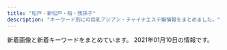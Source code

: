 ```yaml
---
title: "松戸・新松戸・柏・我孫子"
description: "キーワード別にの巨乳アジアン・チャイナエステ嬢情報をまとめました。"
---
```


新着画像と新着キーワードをまとめています。
2021年01月10日の情報です。

<DmmAffiliateIns />
<KeywordTable
  shops={
    [
    {
        "name": "Love Love",
        "keywords": {},
        "url": "http://www.lovelove.tech/",
        "img_links": [
            "http://www.lovelove.tech/img/02.jpg",
            "http://www.lovelove.tech/img/images/nav_03.png",
            "http://www.lovelove.tech/img/images/nav_06.png",
            "http://www.lovelove.tech/img/images/nav_01.png",
            "http://www.lovelove.tech/img/01.jpg",
            "http://www.lovelove.tech/img/images/nav_02.png",
            "http://www.lovelove.tech/img/images/nav_05.png",
            "http://www.lovelove.tech/img/03.jpg",
            "http://www.lovelove.tech/img/images/nav_04.png"
        ],
        "station": "JR\u5357\u67cf\u99c5\u897f\u53e3"
    },
    {
        "url": "https://heartpeace-mabashi.business.site/",
        "name": "heart Peace \u99ac\u6a4b",
        "img_links": [],
        "station": "JR\u99ac\u6a4b\u99c5\u897f\u53e3",
        "keywords": {}
    },
    {
        "station": "JR\u677e\u6238\u99c5\u897f\u53e3",
        "name": "\u307b\u308d\u3088\u3044",
        "keywords": {
            "D": 14,
            "E": 7
        },
        "img_links": [
            "https://horo.eoeoco.com/wp-content/themes/este/img/tel_header.png",
            "https://horo.eoeoco.com/wp-content/uploads/2019/06/908765horo.jpg",
            "https://horo.eoeoco.com/wp-content/uploads/2019/06/3horo.jpg",
            "https://horo.eoeoco.com/wp-content/themes/este/img/4.jpg",
            "https://horo.eoeoco.com/wp-content/themes/este/img/3.jpg",
            "https://horo.eoeoco.com/wp-content/themes/este/img/tel_footer.png",
            "https://horo.eoeoco.com/wp-content/themes/este/img/top-img03.png",
            "https://horo.eoeoco.com/wp-content/themes/este/img/1.jpg",
            "https://horo.eoeoco.com/wp-content/themes/este/img/top-img02.png",
            "https://horo.eoeoco.com/wp-content/uploads/2019/06/1horo.jpg",
            "https://horo.eoeoco.com/wp-content/uploads/2019/06/2horo.jpg",
            "https://horo.eoeoco.com/wp-content/uploads/2019/06/6horo.jpg",
            "https://horo.eoeoco.com/wp-content/themes/este/img/call.png",
            "https://horo.eoeoco.com/wp-content/themes/este/img/2.jpg",
            "https://horo.eoeoco.com/wp-content/themes/este/img/top-img01a.png",
            "https://horo.eoeoco.com/wp-content/uploads/2019/06/5horo.jpg"
        ],
        "url": "https://horo.eoeoco.com/"
    },
    {
        "url": "http://jiasumin.xyz/",
        "img_links": [],
        "station": "JR\u5357\u6d41\u5c71\u99c5\u5317\u53e3",
        "name": "LOVE",
        "keywords": {}
    },
    {
        "url": "http://yuen.est-u.com/",
        "name": "\u512a\u82d1",
        "station": "\u516b\u67f1\u99c5\u5357\u53e3",
        "img_links": [
            "http://yuen.est-u.com/images/staff_08.png",
            "http://yuen.est-u.com/images/index_05.png",
            "http://yuen.est-u.com/images/index_06.png",
            "http://yuen.est-u.com/images/pick_08.png",
            "http://yuen.est-u.com/images/index_12.png",
            "http://yuen.est-u.com/images/index_10.png",
            "http://yuen.est-u.com/images/index_08.png",
            "http://yuen.est-u.com/images/index_04.png"
        ],
        "keywords": {}
    },
    {
        "url": "http://viertqwa.xyz/",
        "name": "\u5929\u4f7f",
        "keywords": {
            "C": 9
        },
        "station": "JR\u5929\u738b\u53f0\u99c5\u5357\u53e3",
        "img_links": [
            "http://viertqwa.xyz/picture/tel.png",
            "http://viertqwa.xyz/picture/call.png",
            "http://viertqwa.xyz/picture/3.jpg",
            "http://viertqwa.xyz/uploads/200204/1-200204104506351.jpg",
            "http://viertqwa.xyz/picture/top-img10.jpg",
            "http://viertqwa.xyz/picture/top-img02.png",
            "http://viertqwa.xyz/picture/4.jpg",
            "http://viertqwa.xyz/uploads/200518/1-20051P94016456.jpg",
            "http://viertqwa.xyz/uploads/200201/1-200201164243I5.jpg",
            "http://viertqwa.xyz/picture/2.jpg",
            "http://viertqwa.xyz/picture/top-img03.jpg",
            "http://viertqwa.xyz/picture/1.jpg",
            "http://viertqwa.xyz/picture/top-img01.png"
        ]
    },
    {
        "keywords": {
            "86": 6,
            "85": 18,
            "C": 10,
            "D": 24
        },
        "img_links": [
            "https://crestage.est.cm/images/sp_top.jpg",
            "https://crestage.est.cm/photos/sites/8/2020/12/2020121606393363.jpg",
            "https://crestage.est.cm/photos/sites/8/2020/12/2020121606393287.jpg",
            "https://crestage.est.cm/photos/sites/8/2020/12/2020121606393130.jpg",
            "https://crestage.est.cm/images/top.png",
            "https://crestage.est.cm/photos/sites/8/2020/12/2020121606423752.jpg",
            "https://menlog.net/link/menlog8831.jpg",
            "https://crestage.est.cm/images/line02.jpg",
            "https://s3-ap-northeast-1.amazonaws.com/temani/20200725180000_mr502012-138-16_menesimportimage_w680.jpg"
        ],
        "url": "https://crestage.est.cm/",
        "station": "JR\u67cf\u99c5\u6771\u53e3",
        "name": "CRESTAGE"
    },
    {
        "station": "\u6d41\u5c71\u304a\u304a\u305f\u304b\u306e\u68ee\u99c5\u897f\u53e3",
        "img_links": [
            "http://yukinohana.iest.jp/images/top/top_03.jpg",
            "http://yukinohana.iest.jp/images/massage/massage_04b.jpg",
            "http://yukinohana.iest.jp/images/staff_image/staff_03a.jpg",
            "http://yukinohana.iest.jp/images/demo/slider/images/slide2.png",
            "http://yukinohana.iest.jp/images/index_page_top.png",
            "http://yukinohana.iest.jp/images/staff/staff_top.png",
            "http://yukinohana.iest.jp/images/home/index_13.jpg",
            "http://yukinohana.iest.jp/images/staff_image/staff_04a.jpg",
            "http://yukinohana.iest.jp/images/staff_image/staff_06a.jpg",
            "http://yukinohana.iest.jp/images/massage/massage_la.jpg",
            "http://yukinohana.iest.jp/images/home/top.jpg",
            "http://yukinohana.iest.jp/images/top/top_05.jpg",
            "http://yukinohana.iest.jp/images/demo/slider/images/slide3.png",
            "http://yukinohana.iest.jp/images/massage/massage_01a.jpg",
            "http://yukinohana.iest.jp/images/demo/slider/images/slide1.png",
            "http://yukinohana.iest.jp/images/top/top_01.jpg",
            "http://yukinohana.iest.jp/images/top/top_02.jpg",
            "http://yukinohana.iest.jp/images/staff_image/staff_05a.jpg",
            "http://yukinohana.iest.jp/images/massage/massage_03a.jpg",
            "http://yukinohana.iest.jp/images/massage/massage_02a.jpg",
            "http://yukinohana.iest.jp/images/home/index_tel.jpg",
            "http://yukinohana.iest.jp/images/home/index_11.jpg",
            "http://yukinohana.iest.jp/images/massage/massage_03b.jpg",
            "http://yukinohana.iest.jp/images/top/top_06.jpg",
            "http://yukinohana.iest.jp/images/massage/massage_01b.jpg",
            "http://yukinohana.iest.jp/images/massage/massage_04a.jpg",
            "http://yukinohana.iest.jp/images/massage/massage_02b.jpg",
            "http://yukinohana.iest.jp/images/top/top_04.jpg",
            "http://yukinohana.iest.jp/images/top/top_08.png",
            "http://yukinohana.iest.jp/images/staff_image/staff_02a.jpg",
            "http://yukinohana.iest.jp/images/staff_one/staff_ba.png"
        ],
        "url": "http://yukinohana.iest.jp/",
        "name": "\u96ea\u306e\u83ef",
        "keywords": {}
    },
    {
        "url": "http://treat-arm.com/",
        "img_links": [
            "http://treat-arm.com/css/tel01.png",
            "http://treat-arm.com/css/nav/nav-005.jpg",
            "http://treat-arm.com/css/staff/up.jpg",
            "http://treat-arm.com/staff/mimi/01.jpg",
            "http://treat-arm.com/css/top-left02.jpg",
            "http://treat-arm.com/staff/nao/01.jpg",
            "http://treat-arm.com/css/nav/nav-006.jpg",
            "http://treat-arm.com/css/staff/new.jpg",
            "http://treat-arm.com/css/nav/nav-001.jpg",
            "http://treat-arm.com/css/top-left0001.jpg",
            "http://treat-arm.com/css/nav/nav-004.jpg",
            "http://treat-arm.com/css/top02.jpg",
            "http://treat-arm.com/css/nav/nav-002.jpg",
            "http://treat-arm.com/staff/sara/01.jpg",
            "http://treat-arm.com/css/nav/nav-003.jpg"
        ],
        "name": "Lucky",
        "station": "JR\u5357\u67cf\u99c5\u897f\u53e3",
        "keywords": {}
    },
    {
        "station": "JR\u67cf\u99c5\u897f\u53e3",
        "url": "http://www.deli-jojo.link/",
        "name": "\u5929\u4f7f",
        "img_links": [
            "http://www.deli-jojo.link/images/mobile.jpg",
            "http://www.deli-jojo.link/images/staff_t.jpg",
            "http://www.deli-jojo.link/img/nami1.jpg",
            "http://www.deli-jojo.link/images/ta.jpg",
            "http://www.deli-jojo.link/images/int2.png",
            "http://www.deli-jojo.link/images/interior_t.jpg",
            "http://www.deli-jojo.link/images/1.jpg",
            "http://www.deli-jojo.link/images/line.png",
            "http://www.deli-jojo.link/img/yuki1.jpg",
            "http://www.deli-jojo.link/images/int1.png",
            "http://www.deli-jojo.link/images/5.jpg",
            "http://www.deli-jojo.link/images/3.jpg",
            "http://www.deli-jojo.link/images/sys2.png",
            "http://www.deli-jojo.link/images/rec2.png",
            "http://www.deli-jojo.link/images/8.jpg",
            "http://www.deli-jojo.link/img/rina1.jpg",
            "http://www.deli-jojo.link/img/ruka1.jpg",
            "http://www.deli-jojo.link/images/concept.jpg",
            "http://www.deli-jojo.link/images/rec1.png",
            "http://www.deli-jojo.link/images/6.jpg",
            "http://www.deli-jojo.link/img/yuki2.jpg",
            "http://www.deli-jojo.link/images/news.jpg",
            "http://www.deli-jojo.link/img/bin1.jpg",
            "http://www.deli-jojo.link/images/sys1.png",
            "http://www.deli-jojo.link/img/yuri1.jpg",
            "http://www.deli-jojo.link/images/7.jpg",
            "http://www.deli-jojo.link/images/head.jpg"
        ],
        "keywords": {}
    },
    {
        "keywords": {
            "E": 1,
            "85": 2,
            "87": 4,
            "D": 11,
            "88": 1,
            "C": 27,
            "83": 1,
            "86": 8
        },
        "name": "\u30b5\u30a4\u30ec\u30f3\u30c8\u30a6\u30a9\u30fc\u30eb",
        "url": "http://silent-wall.xyz.mn/",
        "img_links": [
            "http://silent-wall.xyz.mn/images/nei1-3.jpg",
            "http://silent-wall.xyz.mn/photos/sites/26/2019/06/2019061013003011.jpg",
            "http://silent-wall.xyz.mn/photos/sites/26/2019/05/2019061013025963.jpg",
            "http://silent-wall.xyz.mn/images/bj3.jpg",
            "http://silent-wall.xyz.mn/images/news.jpg",
            "http://silent-wall.xyz.mn/images/room4.jpg",
            "http://silent-wall.xyz.mn/images/mobile.jpg",
            "http://silent-wall.xyz.mn/photos/sites/26/2020/09/2020091911085692.jpg",
            "http://silent-wall.xyz.mn/images/s_staff.jpg",
            "http://silent-wall.xyz.mn/images/tu.jpg",
            "http://silent-wall.xyz.mn/photos/sites/26/2019/06/2019061012562797.jpg",
            "http://silent-wall.xyz.mn/images/nbj1.jpg",
            "http://silent-wall.xyz.mn/images/top.jpg",
            "http://silent-wall.xyz.mn/photos/sites/26/2019/06/2019061112474010.jpg",
            "http://silent-wall.xyz.mn/photos/sites/26/2019/06/2019060812033719.jpg",
            "http://silent-wall.xyz.mn/images/room1.jpg",
            "http://silent-wall.xyz.mn/photos/sites/26/2019/06/2019061616372934.jpg",
            "http://silent-wall.xyz.mn/images/bj1.jpg",
            "http://silent-wall.xyz.mn/photos/sites/26/2019/07/201907251103550.jpg",
            "http://silent-wall.xyz.mn/photos/sites/26/2019/06/2019060814103073.jpg",
            "http://silent-wall.xyz.mn/photos/sites/26/2019/11/2019112610413055.jpg",
            "http://silent-wall.xyz.mn/photos/sites/26/2019/06/2019061013003626.jpg",
            "http://silent-wall.xyz.mn/photos/sites/26/2019/05/2019052619312725.jpg",
            "http://silent-wall.xyz.mn/images/mail.jpg",
            "http://silent-wall.xyz.mn/images/pick.jpg",
            "http://silent-wall.xyz.mn/photos/sites/26/2019/11/2019110209065231.jpg",
            "http://silent-wall.xyz.mn/photos/sites/26/2019/05/2019052619312840.jpg",
            "http://silent-wall.xyz.mn/photos/sites/26/2019/01/2019010421363971.jpeg",
            "http://silent-wall.xyz.mn/photos/sites/26/2020/10/2020101116211538.jpg",
            "http://silent-wall.xyz.mn/images/room3.jpg",
            "http://silent-wall.xyz.mn/photos/sites/26/2019/05/2019051213110435.jpg",
            "http://silent-wall.xyz.mn/images/room2.jpg",
            "http://silent-wall.xyz.mn/photos/sites/26/2019/06/2019060819212459.jpg",
            "http://silent-wall.xyz.mn/photos/sites/26/2019/06/2019062912023976.jpg",
            "http://silent-wall.xyz.mn/images/nbj3.jpg",
            "http://silent-wall.xyz.mn/photos/sites/26/2019/05/201905121311038.jpg"
        ],
        "station": "JR\u67cf\u99c5\u6771\u53e3"
    },
    {
        "url": "https://yui-aroma.com/",
        "img_links": [
            "https://yui-aroma.com/wp-content/themes/este/img/tel01.png",
            "https://yui-aroma.com/wp-content/themes/este/img/top-img01.png",
            "https://yui-aroma.com/wp-content/uploads/2019/07/hsaoijsoao.jpg",
            "https://yui-aroma.com/wp-content/uploads/2019/09/345678saui.jpg",
            "https://yui-aroma.com/wp-content/themes/este/img/1.jpg",
            "https://yui-aroma.com/wp-content/uploads/2019/04/warestdyfu.jpg",
            "https://yui-aroma.com/wp-content/themes/este/img/top-img02.png",
            "https://yui-aroma.com/wp-content/themes/este/img/2.jpg",
            "https://yui-aroma.com/wp-content/uploads/2019/05/hsioaoiiaiaia.jpg",
            "https://yui-aroma.com/wp-content/uploads/2019/02/ftguyhijokijh.jpg",
            "https://yui-aroma.com/wp-content/uploads/2019/05/hsaoijaaoa.jpg",
            "https://yui-aroma.com/wp-content/themes/este/img/5.jpg",
            "https://yui-aroma.com/wp-content/uploads/2019/03/ahuosaiaksa.jpg",
            "https://yui-aroma.com/wp-content/themes/este/img/tel.png",
            "https://yui-aroma.com/wp-content/uploads/2020/04/12345ftyg.jpg",
            "https://yui-aroma.com/wp-content/uploads/2019/03/ashiojsaioaka-1.jpg",
            "https://yui-aroma.com/wp-content/themes/este/img/6.jpg",
            "https://yui-aroma.com/wp-content/uploads/2019/02/ftyghiujknknk.jpg",
            "https://yui-aroma.com/wp-content/uploads/2019/05/hsaushoiaaa.jpg",
            "https://yui-aroma.com/wp-content/themes/este/img/3.jpg",
            "https://yui-aroma.com/wp-content/themes/este/img/4.jpg",
            "https://yui-aroma.com/wp-content/themes/este/img/top-img03.png",
            "https://yui-aroma.com/wp-content/uploads/2019/07/huasoijapaaa.jpg",
            "https://yui-aroma.com/wp-content/themes/este/img/top-img06.png",
            "https://yui-aroma.com/wp-content/uploads/2018/12/ftygiuhjygfhj.jpg",
            "https://yui-aroma.com/wp-content/uploads/2019/09/awestrdyfugi.jpg"
        ],
        "station": "JR\u5929\u738b\u53f0\u99c5\u5357\u53e3",
        "keywords": {
            "E": 3,
            "C": 18,
            "D": 24
        },
        "name": "\u7d50YUI"
    },
    {
        "station": "JR\u677e\u6238\u99c5\u897f\u53e3",
        "img_links": [
            "http://20.iest.xyz/css/staff19.jpg",
            "http://20.iest.xyz/css/nav/nav05.png",
            "http://20.iest.xyz/css/staff/staff019.jpg",
            "http://20.iest.xyz/css/nav/nav04.png",
            "http://20.iest.xyz/css/staff20.jpg",
            "http://20.iest.xyz/css/nav/nav01.png",
            "http://20.iest.xyz/css/staff/staff23.jpg",
            "http://20.iest.xyz/css/nav/nav06.png",
            "http://20.iest.xyz/css/top04.jpg",
            "http://20.iest.xyz/css/nav/nav03.png",
            "http://20.iest.xyz/css/tel01.png",
            "http://20.iest.xyz/css/nav/nav02.png",
            "http://20.iest.xyz/css/staff/staff21.jpg",
            "http://20.iest.xyz/css/staff/staff22.jpg",
            "http://20.iest.xyz/css/staff18.jpg",
            "http://20.iest.xyz/css/01.jpg",
            "http://20.iest.xyz/css/staff016.jpg"
        ],
        "name": "\u30ad\u30e9\u30ad\u30e9",
        "keywords": {
            "86": 2,
            "88": 1,
            "E": 4,
            "89": 1
        },
        "url": "http://20.iest.xyz/"
    },
    {
        "img_links": [
            "http://yura-kunitachi.xyz/_src/25915989/navifooter_14.png",
            "http://yura-kunitachi.xyz/_src/25915914/navigallery-2.png",
            "http://yura-kunitachi.xyz/_src/25916058/_igp5075.jpg",
            "http://yura-kunitachi.xyz/_src/25915819/qr.png",
            "http://yura-kunitachi.xyz/_src/25916002/navifooter_17.png",
            "http://yura-kunitachi.xyz/_src/25915877/_igp5078.jpg",
            "http://yura-kunitachi.xyz/_src/25915818/about.jpg",
            "http://yura-kunitachi.xyz/_src/28869730/profile_05.png",
            "http://yura-kunitachi.xyz/_src/25915993/navifooter_16.png",
            "http://yura-kunitachi.xyz/_src/25916057/_igp5075.jpg",
            "http://yura-kunitachi.xyz/_src/25915912/navistaff-2.png",
            "http://yura-kunitachi.xyz/_src/25916003/navifooter_17.png",
            "http://yura-kunitachi.xyz/_src/25915994/navifooter_16.png",
            "http://yura-kunitachi.xyz/_src/28590305/wechatimg7951.jpg",
            "http://yura-kunitachi.xyz/_src/27691106/wechatimg7952.jpg",
            "http://yura-kunitachi.xyz/_src/25915833/notice.png",
            "http://yura-kunitachi.xyz/_src/25915878/_igp5078.jpg",
            "http://yura-kunitachi.xyz/_src/28406934/wechatimg7950.jpg",
            "http://yura-kunitachi.xyz/_src/28406871/wechatimg7951.jpg",
            "http://yura-kunitachi.xyz/_src/28590466/profile_05.png",
            "http://yura-kunitachi.xyz/_src/25915986/navifooter_12.png",
            "http://yura-kunitachi.xyz/_src/28590290/wechatimg7949.jpg",
            "http://yura-kunitachi.xyz/_src/25915988/navifooter_13.png",
            "http://yura-kunitachi.xyz/_src/28869511/wechatimg7952.jpg",
            "http://yura-kunitachi.xyz/_src/25916025/slider.jpg",
            "http://yura-kunitachi.xyz/_src/25915982/line.png",
            "http://yura-kunitachi.xyz/_src/28406947/profile_05.png",
            "http://yura-kunitachi.xyz/_src/28869613/wechatimg7949.jpg",
            "http://yura-kunitachi.xyz/_src/28406935/wechatimg7950.jpg",
            "http://yura-kunitachi.xyz/_src/28869611/wechatimg7949.jpg",
            "http://yura-kunitachi.xyz/_src/25915992/navifooter_15.png",
            "http://yura-kunitachi.xyz/_src/28590304/wechatimg7951.jpg",
            "http://yura-kunitachi.xyz/_src/27691105/wechatimg7952.jpg",
            "http://yura-kunitachi.xyz/_src/28086492/wechatimg7950.jpg",
            "http://yura-kunitachi.xyz/_src/28590303/wechatimg7951.jpg",
            "http://yura-kunitachi.xyz/_src/25915990/navifooter_14.png",
            "http://yura-kunitachi.xyz/_src/27691103/wechatimg7952.jpg",
            "http://yura-kunitachi.xyz/_src/25915908/navitop-2.png",
            "http://yura-kunitachi.xyz/_src/25915984/navifooter_11.png",
            "http://yura-kunitachi.xyz/_src/28086277/profile_05.png",
            "http://yura-kunitachi.xyz/_src/25915991/navifooter_15.png",
            "http://yura-kunitachi.xyz/_src/25915987/navifooter_13.png",
            "http://yura-kunitachi.xyz/_src/28406936/wechatimg7950.jpg",
            "http://yura-kunitachi.xyz/_src/25915816/notice.png",
            "http://yura-kunitachi.xyz/_src/25915983/navifooter_11.png",
            "http://yura-kunitachi.xyz/_src/25915985/navifooter_12.png",
            "http://yura-kunitachi.xyz/_src/28869612/wechatimg7949.jpg"
        ],
        "station": "JR\u67cf\u99c5\u6771\u53e3",
        "url": "http://yura-kunitachi.xyz/",
        "name": "\u30d0\u30cb\u30e9",
        "keywords": {
            "88": 10,
            "D": 10
        }
    },
    {
        "name": "Rose Sea",
        "station": "JR\u65b0\u677e\u6238\u99c5",
        "keywords": {
            "87": 2,
            "E": 2,
            "88": 1,
            "C": 21,
            "D": 7,
            "86": 7,
            "84": 2,
            "F": 1
        },
        "img_links": [
            "http://rosesea.info/img/s8.jpg",
            "http://rosesea.info/img/sta9.jpg",
            "http://rosesea.info/img/st13.jpg",
            "http://rosesea.info/i/img/sta11.jpg",
            "http://rosesea.info/i/img/sta1.jpg",
            "http://rosesea.info/img/st7.jpg",
            "http://rosesea.info/img/sta13.jpg",
            "http://rosesea.info/i/img/r1.jpg",
            "http://rosesea.info/img/fla.jpg",
            "http://rosesea.info/i/img/sta2.jpg",
            "http://rosesea.info/img/sta1.jpg",
            "http://rosesea.info/img/sta8.jpg",
            "http://rosesea.info/i/img/sta10.jpg",
            "http://rosesea.info/i/img/r2.jpg",
            "http://rosesea.info/i/img/sta12.jpg",
            "http://rosesea.info/img/st6.jpg",
            "http://rosesea.info/img/mo.png",
            "http://rosesea.info/i/img/sta13.jpg",
            "http://rosesea.info/i/img/sta3.jpg",
            "http://rosesea.info/i/img/r3.jpg",
            "http://rosesea.info/img/st1.jpg",
            "http://rosesea.info/img/st3.jpg",
            "http://rosesea.info/img/s10.jpg",
            "http://rosesea.info/img/sta10.jpg",
            "http://rosesea.info/img/sta6.jpg",
            "http://rosesea.info/img/sta4.jpg",
            "http://rosesea.info/img/st05.jpg",
            "http://rosesea.info/img/sta11.jpg",
            "http://rosesea.info/img/s12.jpg",
            "http://rosesea.info/i/img/sta8.jpg",
            "http://rosesea.info/i/img/r4.jpg",
            "http://rosesea.info/i/img/sta5.jpg",
            "http://rosesea.info/i/img/sta9.jpg",
            "http://rosesea.info/img/st4.jpg",
            "http://rosesea.info/img/st12.jpg",
            "http://rosesea.info/img/sta3.jpg",
            "http://rosesea.info/img/sta5.jpg",
            "http://rosesea.info/i/img/sta7.jpg",
            "http://rosesea.info/img/st8.jpg",
            "http://rosesea.info/img/s11.jpg",
            "http://rosesea.info/img/r9.jpg",
            "http://rosesea.info/img/st11.jpg",
            "http://rosesea.info/img/sta12.jpg",
            "http://rosesea.info/i/img/acc.jpg",
            "http://rosesea.info/i/img/sta6.jpg",
            "http://rosesea.info/img/st10.jpg",
            "http://rosesea.info/img/s13.jpg",
            "http://rosesea.info/img/botton.jpg",
            "http://rosesea.info/img/s6.jpg",
            "http://rosesea.info/i/img/sta4.jpg",
            "http://rosesea.info/img/s7.jpg",
            "http://rosesea.info/img/st9.jpg",
            "http://rosesea.info/img/s5.jpg",
            "http://rosesea.info/img/sta7.jpg",
            "http://rosesea.info/img/s9.jpg",
            "http://rosesea.info/img/st5.jpg"
        ],
        "url": "http://rosesea.info/"
    },
    {
        "keywords": {},
        "station": "\u5357\u6d41\u5c71\u99c5A2\u51fa\u53e3",
        "name": "\u697d\u5712\uff5e\u3042\u308f\u308f",
        "url": "http://es-kirara.work/",
        "img_links": [
            "http://es-kirara.work/images/interior_t.jpg",
            "http://es-kirara.work/images/2.jpg",
            "http://es-kirara.work/images/mobile.jpg",
            "http://es-kirara.work/images/staff_t.jpg",
            "http://es-kirara.work/images/tel.jpg",
            "http://es-kirara.work/images/b1.jpg",
            "http://es-kirara.work/images/sys2.png",
            "http://es-kirara.work/images/news.jpg",
            "http://es-kirara.work/images/sys1.png",
            "http://es-kirara.work/images/1.jpg",
            "http://es-kirara.work/images/3.jpg",
            "http://es-kirara.work/images/info.png",
            "http://es-kirara.work/images/s1.png",
            "http://es-kirara.work/images/b2.jpg",
            "http://es-kirara.work/img/miho1.jpg",
            "http://es-kirara.work/img/sayuri1.jpg",
            "http://es-kirara.work/img/koko1.jpg",
            "http://es-kirara.work/images/int2.png",
            "http://es-kirara.work/images/int1.png",
            "http://es-kirara.work/images/head.jpg"
        ]
    },
    {
        "url": "http://sakura-sakura.work/",
        "name": "\u3055\u304f\u3089",
        "station": "\u521d\u5bcc\u99c5",
        "img_links": [
            "http://sakura-sakura.work/sp/img/s3.jpg",
            "http://sakura-sakura.work/img/botton.jpg",
            "http://sakura-sakura.work/img/fla3.jpg",
            "http://sakura-sakura.work/sp/img/p2.jpg",
            "http://sakura-sakura.work/sp/img/botton.jpg",
            "http://sakura-sakura.work/img/st2.jpg",
            "http://sakura-sakura.work/img/s1.jpg",
            "http://sakura-sakura.work/sp/img/pc.jpg",
            "http://sakura-sakura.work/sp/img/p1.jpg",
            "http://sakura-sakura.work/img/st4.jpg",
            "http://sakura-sakura.work/img/s3.jpg",
            "http://sakura-sakura.work/img/mo.png",
            "http://sakura-sakura.work/img/head.jpg",
            "http://sakura-sakura.work/sp/img/t-o.jpg",
            "http://sakura-sakura.work/sp/img/t-r.jpg",
            "http://sakura-sakura.work/sp/img/s2.jpg",
            "http://sakura-sakura.work/sp/img/t-t.jpg",
            "http://sakura-sakura.work/img/nos.jpg",
            "http://sakura-sakura.work/img/s4.jpg",
            "http://sakura-sakura.work/sp/img/s4.jpg",
            "http://sakura-sakura.work/img/st5.jpg",
            "http://sakura-sakura.work/img/sta2.jpg",
            "http://sakura-sakura.work/img/sta4.jpg",
            "http://sakura-sakura.work/sp/img/tel.jpg",
            "http://sakura-sakura.work/sp/img/info.jpg",
            "http://sakura-sakura.work/sp/img/s1.jpg",
            "http://sakura-sakura.work/sp/img/t-a.jpg",
            "http://sakura-sakura.work/img/s5.jpg",
            "http://sakura-sakura.work/sp/img/p3.jpg",
            "http://sakura-sakura.work/sp/img/pic.jpg",
            "http://sakura-sakura.work/sp/img/sys.jpg",
            "http://sakura-sakura.work/sp/img/add.jpg",
            "http://sakura-sakura.work/sp/img/cam.jpg",
            "http://sakura-sakura.work/sp/img/time.jpg",
            "http://sakura-sakura.work/sp/img/tit.jpg",
            "http://sakura-sakura.work/sp/img/s5.jpg",
            "http://sakura-sakura.work/img/fla2.jpg",
            "http://sakura-sakura.work/img/st3.jpg",
            "http://sakura-sakura.work/img/fla1.jpg",
            "http://sakura-sakura.work/img/st1.jpg",
            "http://sakura-sakura.work/img/sta5.jpg",
            "http://sakura-sakura.work/img/sta3.jpg",
            "http://sakura-sakura.work/img/s2.jpg",
            "http://sakura-sakura.work/sp/img/t-s.jpg",
            "http://sakura-sakura.work/img/sta1.jpg"
        ],
        "keywords": {
            "C": 12,
            "85": 2,
            "83": 2,
            "88": 4,
            "E": 1,
            "86": 2
        }
    },
    {
        "name": "\u862d\u306e\u82b1",
        "img_links": [
            "http://ran.est.cm/images/room1.jpg",
            "http://ran.est.cm/images/service.jpg",
            "http://ran.est.cm/images/room3.jpg",
            "http://ran.est.cm/photos/sites/67/2020/09/2020091805522177.jpg",
            "http://ran.est.cm/photos/sites/67/2020/07/2020070605425151.jpg",
            "http://ran.est.cm/photos/sites/67/2020/07/2020070605425221.jpg",
            "http://ran.est.cm/photos/sites/67/2020/10/2020102102090322.jpg",
            "http://ran.est.cm/photos/sites/67/2020/07/2020070605424075.jpg",
            "http://ran.est.cm/images/s_pick.png",
            "http://ran.est.cm/images/s_news.png",
            "http://ran.est.cm/images/s_staff.png",
            "http://ran.est.cm/images/s_mobile.png",
            "http://ran.est.cm/photos/sites/67/2020/07/2020070605425355.jpg",
            "http://ran.est.cm/images/room4.jpg",
            "http://ran.est.cm/images/room2.jpg",
            "http://ran.est.cm/images/girl-z1.jpg",
            "http://ran.est.cm/images/girl-z2.jpg",
            "http://ran.est.cm/photos/sites/67/2020/07/2020071705010645.jpg",
            "http://ran.est.cm/images/top.jpg"
        ],
        "keywords": {
            "86": 3,
            "D": 6,
            "88": 2,
            "87": 2,
            "C": 14,
            "E": 1
        },
        "url": "http://ran.est.cm/",
        "station": "JR\u5929\u738b\u53f0\u99c5\u5357\u53e3"
    },
    {
        "station": "\u516b\u67f1\u99c5",
        "url": "http://koukoku.xyz/pixy/",
        "name": "\u30d4\u30af\u30b7\u30fc Pixy",
        "img_links": [
            "http://koukoku.xyz/pixy/css/staff/staff06-a.jpg",
            "http://koukoku.xyz/pixy/css/staff/naiyo01.png",
            "http://koukoku.xyz/pixy/css/staff/staff16-a.jpg",
            "http://koukoku.xyz/pixy/css/left.png",
            "http://koukoku.xyz/pixy/css/staff/staff07-b.jpg",
            "http://koukoku.xyz/pixy/css/staff/naiyo02.png",
            "http://koukoku.xyz/pixy/css/staff/staff0001-b.jpg",
            "http://koukoku.xyz/pixy/css/staff/staff10-a.jpg",
            "http://koukoku.xyz/pixy/css/top02.jpg",
            "http://koukoku.xyz/pixy/css/staff/staff13-a.jpg",
            "http://koukoku.xyz/pixy/css/staff/staff0002-a.jpg",
            "http://koukoku.xyz/pixy/css/staff/staff12-a.jpg",
            "http://koukoku.xyz/pixy/css/staff/staff0001-a.jpg",
            "http://koukoku.xyz/pixy/css/staff/staff15-b.jpg",
            "http://koukoku.xyz/pixy/css/staff/staff16-b.jpg",
            "http://koukoku.xyz/pixy/css/top04.jpg",
            "http://koukoku.xyz/pixy/css/right.png",
            "http://koukoku.xyz/pixy/css/top0001.jpg",
            "http://koukoku.xyz/pixy/css/nav/nav03.png",
            "http://koukoku.xyz/pixy/css/nav/nav02.png",
            "http://koukoku.xyz/pixy/css/nav/nav04.png",
            "http://koukoku.xyz/pixy/css/staff/staff0002-b.jpg",
            "http://koukoku.xyz/pixy/css/staff/staff17-a.jpg",
            "http://koukoku.xyz/pixy/css/nav/nav01.png",
            "http://koukoku.xyz/pixy/css/nav/nav06.png",
            "http://koukoku.xyz/pixy/css/staff/staff17-b.jpg",
            "http://koukoku.xyz/pixy/css/nav/nav05.png",
            "http://koukoku.xyz/pixy/css/head.jpg",
            "http://koukoku.xyz/pixy/css/staff/staff07-a.jpg",
            "http://koukoku.xyz/pixy/css/staff/staff15-a.jpg"
        ],
        "keywords": {
            "88": 1,
            "92": 2,
            "C": 2,
            "E": 2,
            "90": 1,
            "89": 6,
            "D": 6
        }
    },
    {
        "station": "JR\u67cf\u99c5\u5357\u53e3",
        "img_links": [
            "http://e-coco.work/images/sys2.jpg",
            "http://e-coco.work/images/2.jpg",
            "http://e-coco.work/images/head.jpg",
            "http://e-coco.work/images/sys1.jpg",
            "http://e-coco.work/images/3.jpg",
            "http://e-coco.work/img/uta1.png",
            "http://e-coco.work/images/4.jpg",
            "http://e-coco.work/img/serina1.png",
            "http://e-coco.work/images/5.jpg",
            "http://e-coco.work/staff/nana.jpg",
            "http://e-coco.work/images/1.jpg",
            "http://e-coco.work/img/nana1.png",
            "http://e-coco.work/images/int2.jpg",
            "http://e-coco.work/images/menu/top.png",
            "http://e-coco.work/images/news.jpg",
            "http://e-coco.work/images/interior_t.jpg",
            "http://e-coco.work/images/int1.jpg",
            "http://e-coco.work/images/tr.jpg",
            "http://e-coco.work/staff/uta.jpg",
            "http://e-coco.work/images/staff_t.jpg",
            "http://e-coco.work/staff/nina.jpg",
            "http://e-coco.work/images/menu/interior.png",
            "http://e-coco.work/images/tgirl.jpg",
            "http://e-coco.work/img/nina1.png",
            "http://e-coco.work/staff/ritu.jpg",
            "http://e-coco.work/img/ritu1.png",
            "http://e-coco.work/images/menu/staff.png",
            "http://e-coco.work/staff/serina.jpg"
        ],
        "name": "Coco\u2019s Love",
        "url": "http://e-coco.work/",
        "keywords": {}
    },
    {
        "url": "http://www.f-relax.info/",
        "station": "JR\u65b0\u677e\u6238\u99c5",
        "img_links": [
            "http://www.f-relax.info/girl/01.jpg",
            "http://www.f-relax.info/images/index_19.jpg",
            "http://www.f-relax.info/images/index_13.jpg",
            "http://www.f-relax.info/images/line.jpg",
            "http://www.f-relax.info/images/upload/thumb/7671fb5373806ec5.jpg",
            "http://www.f-relax.info/images/index_18.jpg",
            "http://www.f-relax.info/images/upload/thumb/46adb9f955407e7d.jpg",
            "http://www.f-relax.info/images/upload/74cead40c075ac87.jpg",
            "http://www.f-relax.info/images/index_11.jpg",
            "http://www.f-relax.info/images/icon_top.png",
            "http://www.f-relax.info/images/upload/thumb/b9878b9ef72df6a4.jpg",
            "http://www.f-relax.info/s/images/icon_top.png",
            "http://www.f-relax.info/images/upload/thumb/c786e3e54afda3ec.jpg",
            "http://www.f-relax.info/images/staff_15.jpg",
            "http://www.f-relax.info/images/upload/f3d7b39c6d7abb73.jpg",
            "http://www.f-relax.info/images/index_14.jpg",
            "http://www.f-relax.info/images/index_06.jpg",
            "http://www.f-relax.info/images/upload/thumb/22a60a64e55c8ac5.jpg",
            "http://www.f-relax.info/s/images/icon_topics.png",
            "http://www.f-relax.info/images/index_09.jpg",
            "http://www.f-relax.info/images/03.jpg",
            "http://www.f-relax.info/images/upload/thumb/50efc8d98a88b6e4.jpg",
            "http://www.f-relax.info/images/icon_staff.png",
            "http://www.f-relax.info/images/icon_topics.png",
            "http://www.f-relax.info/images/upload/thumb/f3d7b39c6d7abb73.jpg",
            "http://www.f-relax.info/images/index_05.jpg",
            "http://www.f-relax.info/images/upload/thumb/ea6361498f69fd6d.jpg",
            "http://www.f-relax.info/images/upload/169794904bc8bb96.jpg",
            "http://www.f-relax.info/images/index_02.jpg",
            "http://www.f-relax.info/images/upload/thumb/bcd6f84a5b94eef3.jpg",
            "http://www.f-relax.info/images/upload/thumb/2c3e8d2ff71e3e7d.jpg",
            "http://www.f-relax.info/images/upload/thumb/348a80b9eaf5af17.jpg",
            "http://www.f-relax.info/images/info_15.jpg",
            "http://www.f-relax.info/images/upload/thumb/b35205931d430e00.jpg",
            "http://www.f-relax.info/images/index_10.jpg",
            "http://www.f-relax.info/images/acc_01.jpg",
            "http://www.f-relax.info/images/upload/thumb/e14b15ba5dcba53e.jpg",
            "http://www.f-relax.info/images/upload/ea6361498f69fd6d.jpg",
            "http://www.f-relax.info/images/upload/thumb/9e5569f2e80ca2f1.jpg",
            "http://www.f-relax.info/images/upload/1323c4d0de00e1ae.jpg",
            "http://www.f-relax.info/images/icon_tel.png",
            "http://www.f-relax.info/images/upload/7671fb5373806ec5.jpg",
            "http://www.f-relax.info/images/upload/thumb/745db262d88a81a1.jpg",
            "http://www.f-relax.info/images/rec_15.jpg",
            "http://www.f-relax.info/images/upload/thumb/169794904bc8bb96.jpg",
            "http://www.f-relax.info/images/r04.jpg",
            "http://www.f-relax.info/images/upload/d7f4cbf6691ac12e.jpg",
            "http://www.f-relax.info/images/upload/9e5569f2e80ca2f1.jpg",
            "http://www.f-relax.info/images/upload/thumb/1323c4d0de00e1ae.jpg",
            "http://www.f-relax.info/images/02.jpg",
            "http://www.f-relax.info/images/index_15.jpg",
            "http://www.f-relax.info/images/index_07.jpg",
            "http://www.f-relax.info/images/index_03.jpg",
            "http://www.f-relax.info/images/index_04.jpg",
            "http://www.f-relax.info/images/upload/thumb/e453e3ea4fb35a5d.jpg",
            "http://www.f-relax.info/girl/09.jpg",
            "http://www.f-relax.info/images/upload/thumb/fe8ffcda2a9e6d0c.jpg",
            "http://www.f-relax.info/images/index_01.jpg",
            "http://www.f-relax.info/images/r03.jpg",
            "http://www.f-relax.info/images/icon_covergirl.png",
            "http://www.f-relax.info/images/upload/thumb/06d312c8ef897f57.jpg",
            "http://www.f-relax.info/images/upload/thumb/5a2e6e19462584a5.jpg",
            "http://www.f-relax.info/images/upload/745db262d88a81a1.jpg",
            "http://www.f-relax.info/images/r02.jpg",
            "http://www.f-relax.info/images/upload/thumb/b4a26ca05246874e.jpg",
            "http://www.f-relax.info/images/upload/thumb/d7f4cbf6691ac12e.jpg",
            "http://www.f-relax.info/images/upload/thumb/74cead40c075ac87.jpg",
            "http://www.f-relax.info/images/04.jpg",
            "http://www.f-relax.info/images/index_08.jpg",
            "http://www.f-relax.info/images/upload/5a2e6e19462584a5.jpg",
            "http://www.f-relax.info/s/images/icon_info.png",
            "http://www.f-relax.info/images/01.jpg",
            "http://www.f-relax.info/images/r01.jpg",
            "http://www.f-relax.info/s/images/icon_tel.png",
            "http://www.f-relax.info/images/rec.jpg",
            "http://www.f-relax.info/images/upload/thumb/b2fbaab04713ae61.jpg",
            "http://www.f-relax.info/s/images/icon_staff.png",
            "http://www.f-relax.info/images/icon_info.png"
        ],
        "name": "\u98a8\u697d\u91cc",
        "keywords": {
            "D": 6,
            "E": 3,
            "85": 6,
            "89": 6,
            "83": 4,
            "88": 4,
            "C": 10,
            "\u80f8": 1,
            "\u4e73": 1
        }
    },
    {
        "img_links": [
            "http://www.usabibi.masg.info/files/002.jpg",
            "http://www.usabibi.masg.info/files/005.jpg",
            "http://www.usabibi.masg.info/images/nav-004.png",
            "http://www.usabibi.masg.info/photo_news/upimg/951605ff2829f33a50_0.jpg",
            "http://www.usabibi.masg.info/images/osusume01.png",
            "http://www.usabibi.masg.info/images/top003.png",
            "http://www.usabibi.masg.info/images/nav-003.png",
            "http://www.usabibi.masg.info/images/nav-005.png",
            "http://www.usabibi.masg.info/photo_news/upimg/865215fe598de97743_0.jpg",
            "http://www.usabibi.masg.info/images/nav-002.png",
            "http://www.usabibi.masg.info/photo_news/upimg/837785fe04ea0bf013_0.jpg",
            "http://www.usabibi.masg.info/files/003.jpg",
            "http://www.usabibi.masg.info/photo_news/upimg/948565fd57ede839cc_0.jpg",
            "http://www.usabibi.masg.info/files/004.jpg",
            "http://www.usabibi.masg.info/images/nav-006.png",
            "http://www.usabibi.masg.info/files/007.jpg",
            "http://www.usabibi.masg.info/images/top01.png",
            "http://www.usabibi.masg.info/images/nav-001.png",
            "http://www.usabibi.masg.info/files/001.jpg",
            "http://www.usabibi.masg.info/images/top02-left.png",
            "http://www.usabibi.masg.info/files/006.jpg",
            "http://www.usabibi.masg.info/images/tel.png"
        ],
        "keywords": {},
        "station": "JR\u67cf\u99c5\u897f\u53e3",
        "name": "\u3046\u3055\u3073\u3073",
        "url": "http://www.usabibi.masg.info/"
    },
    {
        "station": "JR\u65b0\u677e\u6238\u99c5",
        "name": "LOVER",
        "keywords": {
            "86": 1,
            "88": 1,
            "89": 1,
            "87": 1
        },
        "url": "http://es-candy.work/",
        "img_links": [
            "http://es-candy.work/images/up.png",
            "http://es-candy.work/sp/images/int1.jpg",
            "http://es-candy.work/images/3.jpg",
            "http://es-candy.work/images/news.jpg",
            "http://es-candy.work/images/tr.jpg",
            "http://es-candy.work/sp/images/ac2.jpg",
            "http://es-candy.work/images/ac2.jpg",
            "http://es-candy.work/images/sisu1.jpg",
            "http://es-candy.work/sp/images/int2.jpg",
            "http://es-candy.work/sp/images/rec1.jpg",
            "http://es-candy.work/sp/images/int4.jpg",
            "http://es-candy.work/staff/yui.jpg",
            "http://es-candy.work/staff/sati.jpg",
            "http://es-candy.work/sp/staff/nanami.jpg",
            "http://es-candy.work/sp/images/top.jpg",
            "http://es-candy.work/images/int2.jpg",
            "http://es-candy.work/sp/menu/interior.jpg",
            "http://es-candy.work/sp/images/newsb.jpg",
            "http://es-candy.work/images/int1.jpg",
            "http://es-candy.work/sp/staff/sati.jpg",
            "http://es-candy.work/sp/images/sys2.jpg",
            "http://es-candy.work/img/rina1.jpg",
            "http://es-candy.work/images/ac1.jpg",
            "http://es-candy.work/sp/menu/home.jpg",
            "http://es-candy.work/images/sm.jpg",
            "http://es-candy.work/images/head.jpg",
            "http://es-candy.work/sp/menu/staff.jpg",
            "http://es-candy.work/sp/images/news.jpg",
            "http://es-candy.work/sp/images/pc.jpg",
            "http://es-candy.work/images/sys2.jpg",
            "http://es-candy.work/images/rec1.jpg",
            "http://es-candy.work/sp/img/nanami1.jpg",
            "http://es-candy.work/sp/images/tel.jpg",
            "http://es-candy.work/img/nanami1.jpg",
            "http://es-candy.work/images/4.jpg",
            "http://es-candy.work/images/rec2.jpg",
            "http://es-candy.work/staff/nanami.jpg",
            "http://es-candy.work/sp/img/rina1.jpg",
            "http://es-candy.work/sp/staff/rina.jpg",
            "http://es-candy.work/images/staff_t.jpg",
            "http://es-candy.work/sp/images/rec2.jpg",
            "http://es-candy.work/sp/images/footer.jpg",
            "http://es-candy.work/sp/images/head.jpg",
            "http://es-candy.work/sp/img/sati1.jpg",
            "http://es-candy.work/sp/images/topgirl.jpg",
            "http://es-candy.work/sp/staff/yui.jpg",
            "http://es-candy.work/sp/img/yui1.jpg",
            "http://es-candy.work/sp/images/staff_t.jpg",
            "http://es-candy.work/images/sys1.jpg",
            "http://es-candy.work/images/sisu2.jpg",
            "http://es-candy.work/images/2.jpg",
            "http://es-candy.work/img/sati1.jpg",
            "http://es-candy.work/images/interior_t.jpg",
            "http://es-candy.work/images/1.jpg",
            "http://es-candy.work/sp/images/sys1.jpg",
            "http://es-candy.work/images/int3.jpg",
            "http://es-candy.work/sp/images/sisu.jpg",
            "http://es-candy.work/img/yui1.jpg",
            "http://es-candy.work/sp/images/ac1.jpg",
            "http://es-candy.work/sp/images/interior_t.jpg",
            "http://es-candy.work/staff/rina.jpg",
            "http://es-candy.work/sp/images/int3.jpg",
            "http://es-candy.work/images/tgirl.jpg",
            "http://es-candy.work/images/sisu_t.jpg",
            "http://es-candy.work/images/int4.jpg",
            "http://es-candy.work/sp/images/comment.jpg"
        ]
    },
    {
        "img_links": [
            "http://abigale.xyz.mn/images/info.png",
            "http://abigale.xyz.mn/photos/sites/48/2020/01/2020012309082794.jpg",
            "http://abigale.xyz.mn/photos/sites/48/2020/02/2020020304073410.jpg",
            "http://abigale.xyz.mn/photos/sites/48/2020/03/2020032709262998.jpg",
            "http://abigale.xyz.mn/photos/sites/48/2020/01/2020011004122634.jpg",
            "http://abigale.xyz.mn/photos/sites/48/2019/05/2019051007563417.jpg",
            "http://abigale.xyz.mn/photos/sites/48/2020/01/2020011004123281.jpg",
            "http://abigale.xyz.mn/images/room2.jpg",
            "http://abigale.xyz.mn/photos/sites/48/2019/05/2019051209383031.jpg",
            "http://abigale.xyz.mn/photos/sites/48/2019/05/2019051209375051.jpg",
            "http://abigale.xyz.mn/images/s_information.jpg",
            "http://abigale.xyz.mn/photos/sites/48/2020/07/2020070104401783.jpg",
            "http://abigale.xyz.mn/images/room4.jpg",
            "http://abigale.xyz.mn/images/s_news.jpg",
            "http://abigale.xyz.mn/photos/sites/48/2020/01/2020011603561732.jpg",
            "http://abigale.xyz.mn/photos/sites/48/2019/08/2019082610451785.jpg",
            "http://abigale.xyz.mn/images/mobile.png",
            "http://abigale.xyz.mn/photos/sites/48/2020/12/2020122308320623.jpg",
            "http://abigale.xyz.mn/photos/sites/48/2019/07/2019070204112873.jpg",
            "http://abigale.xyz.mn/images/room1.jpg",
            "http://abigale.xyz.mn/photos/sites/48/2020/02/2020021201425066.jpg",
            "http://abigale.xyz.mn/photos/sites/48/2020/03/2020033007493270.jpg",
            "http://abigale.xyz.mn/photos/sites/48/2020/02/2020021201425637.jpg",
            "http://abigale.xyz.mn/photos/sites/48/2019/05/2019052610365375.jpg",
            "http://abigale.xyz.mn/photos/sites/48/2019/05/2019051007563328.jpg",
            "http://abigale.xyz.mn/photos/sites/48/2019/05/2019051209490890.jpg",
            "http://abigale.xyz.mn/images/tel.png",
            "http://abigale.xyz.mn/photos/sites/48/2019/06/2019060707423993.jpg",
            "http://abigale.xyz.mn/images/info1.png",
            "http://abigale.xyz.mn/photos/sites/48/2019/06/201906080802161.jpg",
            "http://abigale.xyz.mn/photos/sites/48/2020/01/2020012709145867.jpg",
            "http://abigale.xyz.mn/photos/sites/48/2019/08/2019080901433426.jpg",
            "http://abigale.xyz.mn/images/s_staff1.png",
            "http://abigale.xyz.mn/photos/sites/48/2020/07/2020073108360341.jpg",
            "http://abigale.xyz.mn/photos/sites/48/2021/01/2021010809560453.jpg",
            "http://abigale.xyz.mn/photos/sites/48/2020/06/2020061501433120.jpg",
            "http://abigale.xyz.mn/photos/sites/48/2019/05/2019051209375060.jpg",
            "http://abigale.xyz.mn/photos/sites/48/2019/05/2019050811151212.jpg",
            "http://abigale.xyz.mn/photos/sites/48/2019/06/2019060707423999.jpg",
            "http://abigale.xyz.mn/photos/sites/48/2019/05/2019052610365364.jpg",
            "http://abigale.xyz.mn/images/room3.jpg",
            "http://abigale.xyz.mn/photos/sites/48/2019/07/2019071509295450.jpg",
            "http://abigale.xyz.mn/photos/sites/48/2019/09/2019091202541772.jpg"
        ],
        "name": "Abigale\u30fb\u30a2\u30d3\u30ac\u30ec",
        "keywords": {
            "82": 1,
            "83": 3,
            "C": 40,
            "D": 18,
            "84": 1,
            "87": 4,
            "86": 10,
            "E": 2,
            "85": 6,
            "88": 1
        },
        "url": "http://abigale.xyz.mn/",
        "station": "JR\u677e\u6238\u99c5\u897f\u53e3"
    },
    {
        "keywords": {
            "E": 7,
            "D": 14,
            "C": 7,
            "88": 14,
            "90": 7
        },
        "station": "JR\u67cf\u99c5\u6771\u53e3",
        "img_links": [
            "https://es-lemon.com/img/menu/top_sy_btn.png",
            "https://es-lemon.com/img/top/4.png",
            "https://es-lemon.com/img/top/1.png",
            "https://es-lemon.com/girls/koko/list.jpg",
            "https://es-lemon.com/img/top/3.png",
            "https://es-lemon.com/img/top_infor.png",
            "https://es-lemon.com/img/toi_obi.png",
            "https://es-lemon.com/img/re_gazou.png",
            "https://es-lemon.com/img/mouhyou_obi.png",
            "https://es-lemon.com/img/system/b.png",
            "https://es-lemon.com/girls/yuri/list.jpg",
            "https://es-lemon.com/img/news/1.jpg",
            "https://es-lemon.com/girls/hana2/list.jpg",
            "https://es-lemon.com/img/system/a.png",
            "https://es-lemon.com/img/top/2.png",
            "https://es-lemon.com/img/open.jpg",
            "https://es-lemon.com/img/menu/top_ac_btn.png",
            "https://es-lemon.com/img/toiawase.png",
            "https://es-lemon.com/img/menu/top_re_btn.png",
            "https://es-lemon.com/img/menu/top_in_btn.png",
            "https://es-lemon.com/img/menu/top_th_btn.png"
        ],
        "url": "https://es-lemon.com/",
        "name": "L.A\u30de\u30c3\u30b5\u30fc\u30b8"
    },
    {
        "name": "\u685c",
        "img_links": [
            "http://xn--vckg5a5c7c8c1czd.biz/img/cg51.jpg",
            "http://xn--vckg5a5c7c8c1czd.biz/img/cg5.jpg",
            "http://xn--vckg5a5c7c8c1czd.biz/img/ro1.jpg",
            "http://xn--vckg5a5c7c8c1czd.biz/img/cg1.jpg",
            "http://xn--vckg5a5c7c8c1czd.biz/img/cg10.jpg",
            "http://xn--vckg5a5c7c8c1czd.biz/img/r1.jpg",
            "http://xn--vckg5a5c7c8c1czd.biz/img/cg71.jpg",
            "http://xn--vckg5a5c7c8c1czd.biz/img/r3.jpg",
            "http://xn--vckg5a5c7c8c1czd.biz/img/r2.jpg",
            "http://xn--vckg5a5c7c8c1czd.biz/img/rect.jpg",
            "http://a.ests.jp/sakura/wp-content/uploads/sites/35/2020/12/cg10-194x300.jpg",
            "http://xn--vckg5a5c7c8c1czd.biz/img/cg2.jpg",
            "http://xn--vckg5a5c7c8c1czd.biz/img/r4.jpg",
            "http://xn--vckg5a5c7c8c1czd.biz/img/cg8.jpg",
            "http://xn--vckg5a5c7c8c1czd.biz/img/root.jpg",
            "http://xn--vckg5a5c7c8c1czd.biz/img/top.jpg",
            "http://xn--vckg5a5c7c8c1czd.biz/img/stat.jpg",
            "http://xn--vckg5a5c7c8c1czd.biz/img/cg6.jpg",
            "http://xn--vckg5a5c7c8c1czd.biz/img/acct.jpg",
            "http://xn--vckg5a5c7c8c1czd.biz/img/cg3.jpg",
            "http://xn--vckg5a5c7c8c1czd.biz/img/cg7.jpg",
            "http://xn--vckg5a5c7c8c1czd.biz/img/cg9.jpg",
            "http://xn--vckg5a5c7c8c1czd.biz/img/lint.jpg",
            "http://xn--vckg5a5c7c8c1czd.biz/img/syst.jpg",
            "http://xn--vckg5a5c7c8c1czd.biz/img/bb.png"
        ],
        "station": "JR\u677e\u6238\u99c5\u6771\u53e3",
        "keywords": {
            "E": 1,
            "86": 9,
            "D": 8
        },
        "url": "http://xn--vckg5a5c7c8c1czd.biz/"
    },
    {
        "url": "http://www.etoile.iesjp.com/",
        "keywords": {
            "C": 2,
            "86": 2,
            "E": 6,
            "D": 8,
            "88": 4,
            "87": 10
        },
        "img_links": [
            "http://www.etoile.iesjp.com/photo_news/upimg/927155fe7feac84833_0.jpg",
            "http://www.etoile.iesjp.com/images/m-top-right04.jpg",
            "http://www.etoile.iesjp.com/files/006.jpg",
            "http://www.etoile.iesjp.com/files/008-02.jpg",
            "http://www.etoile.iesjp.com/files/005-02.jpg",
            "http://www.etoile.iesjp.com/images/m-top-right03.jpg",
            "http://www.etoile.iesjp.com/images/m-top02.jpg",
            "http://www.etoile.iesjp.com/images/m-left.jpg",
            "http://www.etoile.iesjp.com/files/001-02.jpg",
            "http://www.etoile.iesjp.com/files/004-02.jpg",
            "http://www.etoile.iesjp.com/images/m-top03.jpg",
            "http://www.etoile.iesjp.com/files/004.jpg",
            "http://www.etoile.iesjp.com/files/006-02.jpg",
            "http://www.etoile.iesjp.com/files/002-02.jpg",
            "http://www.etoile.iesjp.com/images/m-head.jpg",
            "http://www.etoile.iesjp.com/files/008.jpg",
            "http://www.etoile.iesjp.com/images/top-left01.jpg",
            "http://www.etoile.iesjp.com/files/007.jpg",
            "http://www.etoile.iesjp.com/files/005.jpg",
            "http://www.etoile.iesjp.com/files/003.jpg",
            "http://www.etoile.iesjp.com/files/002.jpg",
            "http://www.etoile.iesjp.com/images/m-right.jpg",
            "http://www.etoile.iesjp.com/images/m-yejiao.jpg",
            "http://www.etoile.iesjp.com/images/m-top-right01.jpg",
            "http://www.etoile.iesjp.com/files/007-02.jpg",
            "http://www.etoile.iesjp.com/files/001.jpg",
            "http://www.etoile.iesjp.com/images/call.png",
            "http://www.etoile.iesjp.com/images/m-top-right02.jpg",
            "http://www.etoile.iesjp.com/files/003-02.jpg"
        ],
        "station": "JR\u67cf\u99c5\u6771\u53e3",
        "name": "Etoile\uff5e\u30a8\u30c8\u30ef\u30fc\u30eb"
    },
    {
        "img_links": [
            "http://loveseven.este88.com/img/nana1.jpg",
            "http://loveseven.este88.com/images/sora1.jpg",
            "http://loveseven.este88.com/images/nana1.jpg",
            "http://loveseven.este88.com/img/ai1.jpg",
            "http://loveseven.este88.com/images/kp3.png",
            "http://loveseven.este88.com/i/120/sora1.jpg",
            "http://loveseven.este88.com/i/img/r4.jpg",
            "http://loveseven.este88.com/i/120/ai1.jpg",
            "http://loveseven.este88.com/images/kp1.png",
            "http://loveseven.este88.com/i/img/r3.jpg",
            "http://loveseven.este88.com/i/80/kaori1.jpg",
            "http://loveseven.este88.com/images/kaori1.jpg",
            "http://loveseven.este88.com/images/qr.jpg",
            "http://loveseven.este88.com/gals/sakura1.jpg",
            "http://loveseven.este88.com/i/img/r1.jpg",
            "http://loveseven.este88.com/img/sakura1.jpg",
            "http://loveseven.este88.com/i/120/sakura1.jpg",
            "http://loveseven.este88.com/images/kp2.png",
            "http://loveseven.este88.com/images/yuki1.jpg",
            "http://loveseven.este88.com/i/80/ai1.jpg",
            "http://loveseven.este88.com/i/120/nana1.jpg",
            "http://loveseven.este88.com/i/80/sora1.jpg",
            "http://loveseven.este88.com/img/yuki1.jpg",
            "http://loveseven.este88.com/gals/sati1.jpg",
            "http://loveseven.este88.com/gals/kaori1.jpg",
            "http://loveseven.este88.com/gals/yuki1.jpg",
            "http://loveseven.este88.com/gals/yuyu1.jpg",
            "http://loveseven.este88.com/i/80/sakura1.jpg",
            "http://loveseven.este88.com/img/kaori1.jpg",
            "http://loveseven.este88.com/i/120/kaori1.jpg",
            "http://loveseven.este88.com/i/80/nana1.jpg",
            "http://loveseven.este88.com/i/img/r2.jpg",
            "http://loveseven.este88.com/img/sora1.jpg",
            "http://loveseven.este88.com/gals/sora1.jpg",
            "http://loveseven.este88.com/i/80/yuki1.jpg",
            "http://loveseven.este88.com/i/img/r5.jpg",
            "http://loveseven.este88.com/gals/nana1.jpg",
            "http://loveseven.este88.com/images/sakura1.jpg",
            "http://loveseven.este88.com/images/kd.jpg",
            "http://loveseven.este88.com/i/120/yuki1.jpg"
        ],
        "name": "\u4e03\u611b",
        "url": "http://loveseven.este88.com/",
        "station": "JR\u65b0\u677e\u6238\u99c5\u6771\u53e3",
        "keywords": {}
    },
    {
        "url": "http://www.liuytrea.xyz/",
        "name": "\u611b\u4eba",
        "keywords": {
            "E": 6,
            "85": 3,
            "C": 9,
            "D": 3,
            "86": 3,
            "88": 3
        },
        "img_links": [
            "http://www.liuytrea.xyz/uploads/201205/1-201205103255X5.jpg",
            "http://www.liuytrea.xyz/templets/default/picture/end.png",
            "http://www.liuytrea.xyz/uploads/180423/1-1P423114421310.jpg",
            "http://www.liuytrea.xyz/uploads/180423/1-1P42311444M56.jpg",
            "http://www.liuytrea.xyz/templets/default/picture/s_news2.jpg",
            "http://www.liuytrea.xyz/templets/default/picture/top.jpg",
            "http://www.liuytrea.xyz/uploads/180423/1-1P42311412G35.jpg",
            "http://www.liuytrea.xyz/templets/default/picture/r1.jpg",
            "http://www.liuytrea.xyz/uploads/201205/1-201205143952543.jpg",
            "http://www.liuytrea.xyz/uploads/180423/1-1P423114205441.jpg",
            "http://www.liuytrea.xyz/uploads/201205/1-201205143UV27.jpg",
            "http://www.liuytrea.xyz/uploads/180423/1-1P423104442464.jpg",
            "http://www.liuytrea.xyz/uploads/201205/1-2012051033524E.jpg",
            "http://www.liuytrea.xyz/uploads/201217/1-20121F94J0D6.jpg"
        ],
        "station": "JR\u5317\u677e\u6238\u99c5\u6771\u53e3"
    },
    {
        "url": "http://fituyore.xyz/",
        "img_links": [
            "http://fituyore.xyz/style/images/room1.jpg",
            "http://fituyore.xyz/style/images/s_news.png",
            "http://fituyore.xyz/style/images/m11.jpg",
            "http://fituyore.xyz/style/images/s_pick.png",
            "http://fituyore.xyz/style/images/s1.png",
            "http://fituyore.xyz/style/images/info.jpg",
            "http://fituyore.xyz/style/images/room4.jpg",
            "http://fituyore.xyz/uploads/201221/1-201221141311506.jpg",
            "http://fituyore.xyz/style/images/m12.jpg",
            "http://fituyore.xyz/uploads/201221/1-201221141353K8.jpg",
            "http://fituyore.xyz/style/images/s_staff.png",
            "http://fituyore.xyz/style/images/room3.jpg",
            "http://fituyore.xyz/style/images/m13.jpg",
            "http://fituyore.xyz/style/images/s_massage.png",
            "http://fituyore.xyz/style/images/m14.jpg",
            "http://fituyore.xyz/style/images/m10.jpg",
            "http://fituyore.xyz/uploads/201221/1-2012211413349A.jpg",
            "http://fituyore.xyz/style/images/top.png",
            "http://fituyore.xyz/style/images/s3.png",
            "http://fituyore.xyz/style/images/m15.jpg",
            "http://fituyore.xyz/style/images/room2.jpg"
        ],
        "name": "\u5996\u7cbe\u306e\u90f7",
        "station": "JR\u99ac\u6a4b\u99c5\u897f\u53e3",
        "keywords": {
            "C": 7,
            "85": 2,
            "D": 3,
            "87": 1
        }
    },
    {
        "img_links": [
            "http://www.barbie.esjp.info/files/012-02.jpg",
            "http://www.barbie.esjp.info/img/btn_blog.png",
            "http://www.barbie.esjp.info/files/014-02.jpg",
            "http://www.barbie.esjp.info/files/012.jpg",
            "http://www.barbie.esjp.info/files/010.jpg",
            "http://www.barbie.esjp.info/img/ttl_info.png",
            "http://www.barbie.esjp.info/files/014.jpg",
            "http://www.barbie.esjp.info/files/001-02.jpg",
            "http://www.barbie.esjp.info/files/002.jpg",
            "http://www.barbie.esjp.info/files/002-02.jpg",
            "http://www.barbie.esjp.info/files/011.jpg",
            "http://www.barbie.esjp.info/files/010-02.jpg",
            "http://www.barbie.esjp.info/img/ttl_news.png",
            "http://www.barbie.esjp.info/files/015.jpg",
            "http://www.barbie.esjp.info/img/tel.png",
            "http://www.barbie.esjp.info/files/001.jpg",
            "http://www.barbie.esjp.info/files/015-02.jpg",
            "http://www.barbie.esjp.info/img/btn_side_mobile.jpg",
            "http://www.barbie.esjp.info/files/011-02.jpg",
            "http://www.barbie.esjp.info/img/goback.jpg",
            "http://www.barbie.esjp.info/img/pickup.jpg"
        ],
        "name": "Barbie \uff5e\u30d0\u30fc\u30d3\u30fc\uff5e",
        "url": "http://www.barbie.esjp.info/",
        "station": "\u5357\u6d41\u5c71\u99c5A1\u51fa\u53e3",
        "keywords": {
            "D": 10,
            "87": 6,
            "C": 15,
            "89": 2,
            "88": 2,
            "86": 4,
            "E": 4
        }
    },
    {
        "img_links": [
            "http://more.esthe.me/images/line.jpg",
            "http://more.esthe.me/images/room3.jpg",
            "http://more.esthe.me/images/face_bj.jpg",
            "http://more.esthe.me/photos/sites/16/2020/02/2020021410255893.jpg",
            "http://more.esthe.me/images/mobile.jpg",
            "http://more.esthe.me/photos/sites/16/2020/02/2020021507120355.jpg",
            "http://more.esthe.me/images/s_mobile.jpg",
            "http://more.esthe.me/photos/sites/16/2020/02/2020021410253522.jpg",
            "http://more.esthe.me/photos/sites/16/2020/02/2020021410255719.jpg",
            "http://more.esthe.me/images/n1.jpg",
            "http://more.esthe.me/images/nbj3.jpg",
            "http://more.esthe.me/images/s_staff.jpg",
            "http://more.esthe.me/images/s_news.jpg",
            "http://more.esthe.me/photos/sites/16/2020/02/2020021507090635.jpg",
            "http://more.esthe.me/images/room2.jpg",
            "http://more.esthe.me/images/room1.jpg",
            "http://more.esthe.me/photos/sites/16/2020/02/2020021410254527.jpg",
            "http://more.esthe.me/images/s_pick.jpg",
            "http://more.esthe.me/photos/sites/16/2020/10/202010120642207.jpg",
            "http://more.esthe.me/photos/sites/16/2020/02/202002141025341.jpg",
            "http://more.esthe.me/images/face_bj3.jpg",
            "http://more.esthe.me/images/s_face.jpg",
            "http://more.esthe.me/images/nbj1.jpg",
            "http://more.esthe.me/photos/sites/16/2020/02/2020021410253554.jpg",
            "http://more.esthe.me/images/top.png",
            "http://more.esthe.me/images/n3.jpg",
            "http://more.esthe.me/images/s_staff1.jpg",
            "http://more.esthe.me/images/s_link.jpg"
        ],
        "name": "MORE\u30fb\u30e2\u30a2",
        "station": "JR\u67cf\u99c5\u5357\u53e3",
        "url": "http://more.esthe.me/",
        "keywords": {
            "C": 15,
            "86": 9,
            "D": 6
        }
    },
    {
        "station": "JR\u677e\u6238\u99c5",
        "url": "http://hi-msg.com/tomato2/",
        "name": "\u30c8\u30de\u30c8\uff5eTomato",
        "keywords": {},
        "img_links": []
    },
    {
        "station": "JR\u65b0\u516b\u67f1\u99c5",
        "keywords": {
            "E": 4,
            "86": 11,
            "88": 1,
            "D": 17,
            "85": 6,
            "87": 3,
            "C": 29
        },
        "name": "\u6e80\u5929\u661f",
        "url": "http://tagurou.xyz.mn/",
        "img_links": [
            "http://tagurou.xyz.mn/photos/sites/6/2019/09/2019091016461939.jpg",
            "http://tagurou.xyz.mn/photos/sites/6/2019/09/2019091016392780.jpg",
            "http://tagurou.xyz.mn/images/s_link.jpg",
            "http://tagurou.xyz.mn/images/s_news.jpg",
            "http://tagurou.xyz.mn/images/room4.jpg",
            "http://tagurou.xyz.mn/images/room2.jpg",
            "http://tagurou.xyz.mn/photos/sites/6/2019/03/201903041651535.jpg",
            "http://tagurou.xyz.mn/photos/sites/6/2020/01/2020010910135316.jpg",
            "http://tagurou.xyz.mn/photos/sites/6/2020/01/202001030529215.jpg",
            "http://tagurou.xyz.mn/photos/sites/6/2019/05/2019051010374753.jpg",
            "http://tagurou.xyz.mn/images/s_staff.jpg",
            "http://tagurou.xyz.mn/photos/sites/6/2019/12/2019120408461554.jpg",
            "http://tagurou.xyz.mn/photos/sites/6/2019/05/201905311324065.jpg",
            "http://tagurou.xyz.mn/photos/sites/6/2019/10/2019102903281868.jpg",
            "http://tagurou.xyz.mn/photos/sites/6/2019/12/2019120408461259.jpg",
            "http://tagurou.xyz.mn/photos/sites/6/2019/12/2019122007323851.jpg",
            "http://tagurou.xyz.mn/photos/sites/6/2019/10/2019102414385819.jpg",
            "http://tagurou.xyz.mn/photos/sites/6/2019/11/2019110404544922.jpg",
            "http://tagurou.xyz.mn/photos/sites/6/2020/11/2020113008475911.jpg",
            "http://tagurou.xyz.mn/images/info.jpg",
            "http://tagurou.xyz.mn/photos/sites/6/2020/03/2020030706483424.jpg",
            "http://tagurou.xyz.mn/photos/sites/6/2019/11/2019111303001512.jpg",
            "http://tagurou.xyz.mn/photos/sites/6/2020/03/2020030706483054.jpg",
            "http://tagurou.xyz.mn/photos/sites/6/2019/08/201908131018080.jpg",
            "http://tagurou.xyz.mn/images/mobile.jpg",
            "http://tagurou.xyz.mn/photos/sites/6/2019/05/201905231327331.jpg",
            "http://tagurou.xyz.mn/photos/sites/6/2019/11/2019111303001243.jpg",
            "http://tagurou.xyz.mn/images/top.jpg",
            "http://tagurou.xyz.mn/photos/sites/6/2019/09/2019092511413276.jpg",
            "http://tagurou.xyz.mn/images/room1.jpg",
            "http://tagurou.xyz.mn/photos/sites/6/2019/03/2019030917094368.jpg",
            "http://tagurou.xyz.mn/photos/sites/6/2019/03/2019030418105444.jpg",
            "http://tagurou.xyz.mn/photos/sites/6/2019/03/201903181033330.jpg",
            "http://tagurou.xyz.mn/images/room3.jpg",
            "http://tagurou.xyz.mn/photos/sites/6/2019/11/2019111805350313.jpg",
            "http://tagurou.xyz.mn/photos/sites/6/2019/03/2019030416515471.jpg"
        ]
    },
    {
        "url": "http://secretgarden0607.com/",
        "img_links": [
            "http://secretgarden0607.com/img/st51.jpg",
            "http://secretgarden0607.com/img/st6.jpg",
            "http://secretgarden0607.com/img/st62.jpg",
            "http://secretgarden0607.com/img/st73.jpg",
            "http://secretgarden0607.com/img/st123.jpg",
            "http://secretgarden0607.com/img/st83.jpg",
            "http://secretgarden0607.com/img/st22.jpg",
            "http://secretgarden0607.com/img/st3.jpg",
            "http://secretgarden0607.com/img/st7.jpg",
            "http://secretgarden0607.com/img/st82.jpg",
            "http://secretgarden0607.com/img/st72.jpg",
            "http://secretgarden0607.com/img/tit1.jpg",
            "http://secretgarden0607.com/img/tit.jpg",
            "http://secretgarden0607.com/img/no.png",
            "http://secretgarden0607.com/img/st71.jpg",
            "http://secretgarden0607.com/img/st11.jpg",
            "http://secretgarden0607.com/img/tit2.jpg",
            "http://secretgarden0607.com/img/st31.jpg",
            "http://secretgarden0607.com/img/st21.jpg",
            "http://secretgarden0607.com/img/st2.jpg",
            "http://secretgarden0607.com/img/st5.jpg",
            "http://secretgarden0607.com/img/st81.jpg",
            "http://secretgarden0607.com/img/st23.jpg",
            "http://secretgarden0607.com/img/st32.jpg",
            "http://secretgarden0607.com/img/f1.jpg",
            "http://secretgarden0607.com/img/st8.jpg",
            "http://secretgarden0607.com/img/st121.jpg",
            "http://secretgarden0607.com/img/st1.jpg",
            "http://secretgarden0607.com/img/haya.jpg",
            "http://secretgarden0607.com/img/st122.jpg",
            "http://secretgarden0607.com/img/st61.jpg",
            "http://secretgarden0607.com/img/noo.png",
            "http://secretgarden0607.com/img/st12.jpg"
        ],
        "keywords": {
            "87": 8,
            "86": 8
        },
        "name": "SecretGarden",
        "station": "JR\u65b0\u677e\u6238\u99c5"
    },
    {
        "name": "\u85e4\u306e\u82b1",
        "url": "http://hujinohana.este88.com/",
        "keywords": {},
        "img_links": [
            "http://hujinohana.este88.com/gals/coco1.jpg",
            "http://hujinohana.este88.com/img/r02.jpg",
            "http://hujinohana.este88.com/gals/yuyu1.jpg",
            "http://hujinohana.este88.com/images/kp2.png",
            "http://hujinohana.este88.com/images/info.png",
            "http://hujinohana.este88.com/gals/eri1.jpg",
            "http://hujinohana.este88.com/gals/yuri1.jpg",
            "http://hujinohana.este88.com/images/mens-esthe2.png",
            "http://hujinohana.este88.com/images/kp3.png",
            "http://hujinohana.este88.com/images/kp1.png",
            "http://hujinohana.este88.com/img/r05.jpg",
            "http://hujinohana.este88.com/gals/yuki1.jpg",
            "http://hujinohana.este88.com/images/qr.jpg",
            "http://hujinohana.este88.com/gals/risa1.jpg",
            "http://hujinohana.este88.com/img/r03.jpg",
            "http://hujinohana.este88.com/img/r04.jpg",
            "http://hujinohana.este88.com/img/r01.jpg"
        ],
        "station": "JR\u65b0\u677e\u6238\u99c5"
    },
    {
        "station": "JR\u6211\u5b6b\u5b50\u99c5\u5357\u53e3",
        "keywords": {
            "86": 42,
            "84": 21,
            "85": 84,
            "C": 134,
            "88": 21,
            "87": 147,
            "E": 21,
            "83": 105,
            "D": 294
        },
        "name": "\u30d0\u30ca\u30ca",
        "img_links": [
            "http://banana.jpn.cm/photos/sites/61/2020/12/2020120604283733.jpg",
            "http://banana.jpn.cm/images/room4.jpg",
            "http://banana.jpn.cm/images/s_staff.png",
            "http://banana.jpn.cm/images/m12.jpg",
            "http://banana.jpn.cm/photos/sites/61/2020/07/2020070108565743.jpg",
            "http://banana.jpn.cm/images/info.jpg",
            "http://banana.jpn.cm/photos/sites/61/2020/09/2020090605494310.jpg",
            "http://banana.jpn.cm/images/m14.jpg",
            "http://banana.jpn.cm/images/mobile.jpg",
            "http://banana.jpn.cm/images/s3.png",
            "http://banana.jpn.cm/images/top.png",
            "http://banana.jpn.cm/photos/sites/61/2020/09/202009130414354.jpg",
            "http://banana.jpn.cm/photos/sites/61/2020/10/202010270139093.jpg",
            "http://banana.jpn.cm/images/room1.jpg",
            "http://banana.jpn.cm/images/m8.jpg",
            "http://banana.jpn.cm/photos/sites/61/2020/07/2020073004421992.jpg",
            "http://banana.jpn.cm/images/s_news.png",
            "http://banana.jpn.cm/photos/sites/61/2020/09/2020091105232289.jpg",
            "http://banana.jpn.cm/photos/sites/61/2020/10/2020100703113850.jpg",
            "http://banana.jpn.cm/images/s_massage.png",
            "http://banana.jpn.cm/photos/sites/61/2020/07/2020070108565136.jpg",
            "http://banana.jpn.cm/images/m7.jpg",
            "http://banana.jpn.cm/images/room3.jpg",
            "http://banana.jpn.cm/images/m13.jpg",
            "http://banana.jpn.cm/images/s_link.png",
            "http://banana.jpn.cm/photos/sites/61/2020/11/202011160335296.jpg",
            "http://banana.jpn.cm/images/s_pick.png",
            "http://banana.jpn.cm/images/room2.jpg",
            "http://banana.jpn.cm/photos/sites/61/2020/07/2020070604251343.jpg",
            "http://banana.jpn.cm/photos/sites/61/2020/08/2020082102581680.jpg",
            "http://banana.jpn.cm/photos/sites/61/2020/07/2020072203352797.jpg",
            "http://banana.jpn.cm/photos/sites/61/2020/08/2020082102582238.jpg",
            "http://banana.jpn.cm/photos/sites/61/2020/07/2020070108570219.jpg",
            "http://banana.jpn.cm/images/m10.jpg",
            "http://banana.jpn.cm/images/m15.jpg",
            "http://banana.jpn.cm/photos/sites/61/2020/11/2020110503003056.jpg",
            "http://banana.jpn.cm/photos/sites/61/2020/09/202009230806196.jpg",
            "http://banana.jpn.cm/photos/sites/61/2021/01/2021010205301497.jpg",
            "http://banana.jpn.cm/images/m9.jpg",
            "http://banana.jpn.cm/photos/sites/61/2020/11/2020112604483715.jpg",
            "http://banana.jpn.cm/images/s1.png",
            "http://banana.jpn.cm/images/m11.jpg",
            "http://banana.jpn.cm/photos/sites/61/2020/12/2020120106565137.jpg",
            "http://banana.jpn.cm/photos/sites/61/2020/08/2020081104110732.jpg",
            "http://banana.jpn.cm/photos/sites/61/2020/07/2020073107273889.jpg",
            "http://banana.jpn.cm/photos/sites/61/2020/12/2020121306210276.jpg",
            "http://banana.jpn.cm/photos/sites/61/2020/10/2020100703112081.jpg",
            "http://banana.jpn.cm/photos/sites/61/2020/12/2020122305133877.jpg"
        ],
        "url": "http://banana.jpn.cm/"
    },
    {
        "img_links": [
            "http://www.relax-kaede.com/upFu8/31355/official/officialConf/item/img/newIconImage.png",
            "http://www.relax-kaede.com/mobileImg/31355/item/1555355/12811432_500_0.jpg",
            "http://www.relax-kaede.com/upFu8/31355/official/officialConf/parts/imgMenu/jobHover.png",
            "http://www.relax-kaede.com/optImg/31355/item/1559927/12153969_300_400.jpg",
            "http://www.relax-kaede.com/upFu8/31355/officialFreecontents/82068/mobileBanner.jpg",
            "http://www.relax-kaede.com/upFu8/31355/official/officialConf/partssmartphone/img/smartPhoneSliderImg5.jpg",
            "http://www.relax-kaede.com/optImg/31355/item/1516919/11519677_300_400.jpg",
            "http://www.relax-kaede.com/optImg/31355/item/1593000/12811391_300_400.jpg",
            "http://www.relax-kaede.com/upFu8/31355/official/officialConf/item/img/managerCommentTitle.jpg",
            "http://www.relax-kaede.com/upFu8/31355/official/officialConf/job/img/subTitleArrow.png",
            "http://www.relax-kaede.com/upFu8/31355/official/officialConf/parts/imgMenu/itemList.png",
            "http://www.relax-kaede.com/optImg/31355/item/1555355/front_180_240.jpg",
            "http://www.relax-kaede.com/mobileImg/31355/item/1601793/12999240_500_0.jpg",
            "http://www.relax-kaede.com/upFu8/31355/official/officialConf/itemlist/img/photoMailDiaryIconImage.png",
            "http://www.relax-kaede.com/upFu8/31355/official/officialConf/logomobile/img/headerLogo.jpg",
            "http://www.relax-kaede.com/upFu8/31355/official/officialConf/parts/imgMenu/main.png",
            "http://www.relax-kaede.com/optImg/31355/item/1521805/front_180_240.jpg",
            "http://www.relax-kaede.com/optImg/31355/item/1555355/12811432_51_68.jpg",
            "http://www.relax-kaede.com/optImg/31355/shopEvent/98803_0_0.jpg",
            "http://www.relax-kaede.com/upFu8/31355/officialFreecontents/82458/otoiawasekotira.jpg",
            "http://www.relax-kaede.com/upFu8/31355/official/officialConf/parts/imgMenu/rate.png",
            "http://www.relax-kaede.com/optImg/31355/item/1562661/front_180_240.jpg",
            "http://www.relax-kaede.com/optImg/31355/item/1566048/front_180_240.jpg",
            "http://www.relax-kaede.com/optImg/31355/item/1555355/12811432_300_400.jpg",
            "http://www.relax-kaede.com/optImg/31355/item/1587652/front_180_240.jpg",
            "http://www.relax-kaede.com/mobileImg/31355/item/1593000/front_162_0.jpg",
            "http://www.relax-kaede.com/upFu8/31355/official/officialConf/item/img/photoMailDiaryListTitle.jpg",
            "http://www.relax-kaede.com/optImg/31355/item/1587652/12704747_51_68.jpg",
            "http://www.relax-kaede.com/s/img/fdc_displayArrowUp0_alpha.png",
            "http://www.relax-kaede.com/mobileImg/31355/item/1593000/12811391_120_160.jpg",
            "http://www.relax-kaede.com/upFu8/31355/official/officialConf/logosmartphone/img/headerLogo.png",
            "https://www.relax-kaede.com/upFu8/31355/official/officialConf/logomobile/img/headerLogo.jpg",
            "http://www.relax-kaede.com/optImg/31355/shopEvent/98674_0_0.jpg",
            "http://www.relax-kaede.com/optImg/31355/item/1587007/12672603_51_68.jpg",
            "http://www.relax-kaede.com/s/img/fdc_listArrowImage0_alpha.png",
            "http://www.relax-kaede.com/optImg/31355/item/1559927/12153969_51_68.jpg",
            "http://www.relax-kaede.com/optImg/31355/item/1587008/front_180_240.jpg",
            "http://www.relax-kaede.com/optImg/31355/item/1516919/11519677_51_68.jpg",
            "http://www.relax-kaede.com/optImg/31355/item/1587008/12998826_280_373.jpg",
            "http://www.relax-kaede.com/optImg/31355/item/1521805/12476628_51_68.jpg",
            "http://www.relax-kaede.com/upFu8/31355/official/officialConf/item/img/itemCommentTitle.jpg",
            "http://www.relax-kaede.com/upFu8/31355/official/officialConf/logo/img/headerLogo.png",
            "http://www.relax-kaede.com/upFu8/31355/official/officialConf/access/img/subTitleArrow.png",
            "http://www.relax-kaede.com/upFu8/31355/officialFreecontents/82058/topBanner2.jpg",
            "http://www.relax-kaede.com/upFu8/31355/official/officialConf/parts/imgMenu/mainHover.png",
            "http://www.relax-kaede.com/optImg/31355/item/1549190/front_180_240.jpg",
            "http://www.relax-kaede.com/optImg/31355/item/1521805/photoMailDiary/4149507_300_0.jpg",
            "http://www.relax-kaede.com/optImg/31355/item/1601793/12999240_300_400.jpg",
            "http://www.relax-kaede.com/upFu8/31355/official/officialConf/parts/img/pcSliderImg7.jpg",
            "http://www.relax-kaede.com/upFu8/31355/official/officialConf/parts/imgMenu/rateHover.png",
            "http://www.relax-kaede.com/optImg/31355/item/1601793/12999240_51_68.jpg",
            "http://www.relax-kaede.com/optImg/31355/item/1593000/front_180_240.jpg",
            "http://www.relax-kaede.com/s/img/telToIcon_alpha.png",
            "http://www.relax-kaede.com/upFu8/31355/officialFreecontents/84162/img_newsListBgTop.jpg",
            "http://www.relax-kaede.com/optImg/31355/item/1587007/12672603_300_400.jpg",
            "http://www.relax-kaede.com/optImg/31355/item/1516919/front_180_240.jpg",
            "http://www.relax-kaede.com/mobileImg/31355/item/1559927/12153969_500_0.jpg",
            "http://www.relax-kaede.com/optImg/31355/item/1593000/12811391_51_68.jpg",
            "http://www.relax-kaede.com/upFu8/31355/officialFreecontents/82059/bgTop.png",
            "http://www.relax-kaede.com/upFu8/31355/officialFreecontents/82064/smartPhoneBanner.jpg",
            "http://www.relax-kaede.com/upFu8/31355/official/officialConf/itemlist/img/newIconImage.png",
            "http://www.relax-kaede.com/upFu8/31355/official/officialConf/partssmartphone/img/smartPhoneSliderImg6.jpg",
            "http://www.relax-kaede.com/optImg/31355/item/1521805/photoMailDiary/4149507_600_0.jpg",
            "http://www.relax-kaede.com/optImg/31355/shopEvent/98754_0_0.jpg",
            "https://www.relax-kaede.com/mobileImg/31355/item/1593000/12811391_120_160.jpg",
            "http://www.relax-kaede.com/optImg/31355/item/1506841/11643341_300_400.jpg",
            "http://www.relax-kaede.com/optImg/31355/news/32984832_0_0.jpg",
            "http://www.relax-kaede.com/upFu8/31355/official/officialConf/parts/img/pcSliderImg6.jpg",
            "http://www.relax-kaede.com/optImg/31355/item/1566048/12304173_300_400.jpg",
            "http://www.relax-kaede.com/optImg/31355/item/1557719/front_180_240.jpg",
            "http://www.relax-kaede.com/s/img/fdc_phoneIcon0_alpha.png",
            "http://www.relax-kaede.com/mobileImg/31355/item/1601793/front_162_0.jpg",
            "http://www.relax-kaede.com/optImg/31355/item/1587007/front_180_240.jpg",
            "http://www.relax-kaede.com/mobileImg/31355/item/1559927/front_500_0.jpg",
            "http://www.relax-kaede.com/optImg/31355/item/1579794/12542484_300_400.jpg",
            "http://www.relax-kaede.com/optImg/31355/item/1572611/12507795_300_400.jpg",
            "http://www.relax-kaede.com/mobileImg/31355/item/1587008/front_162_0.jpg",
            "http://www.relax-kaede.com/mobileImg/31355/item/1593000/12811391_500_0.jpg",
            "http://www.relax-kaede.com/optImg/31355/item/1506841/front_180_240.jpg",
            "http://www.relax-kaede.com/optImg/31355/item/1572611/12507795_51_68.jpg",
            "http://www.relax-kaede.com/upFu8/31355/official/officialConf/parts/imgMenu/itemListHover.png",
            "http://www.relax-kaede.com/mobileImg/31355/item/1559927/front_75_0.jpg",
            "http://www.relax-kaede.com/optImg/31355/item/1587008/12998826_51_68.jpg",
            "http://www.relax-kaede.com/optImg/31355/item/1566048/12304173_51_68.jpg",
            "http://www.relax-kaede.com/upFu8/31355/official/officialConf/parts/imgMenu/job.png",
            "http://www.relax-kaede.com/optImg/31355/item/1555355/12811432_280_373.jpg",
            "http://www.relax-kaede.com/optImg/31355/item/1579794/12542484_51_68.jpg",
            "http://www.relax-kaede.com/optImg/31355/item/1601793/front_180_240.jpg",
            "http://www.relax-kaede.com/upFu8/31355/official/officialConf/parts/img/pcSliderImg5.jpg",
            "http://www.relax-kaede.com/upFu8/31355/officialFreecontents/82071/jobBanner2.jpg",
            "http://www.relax-kaede.com/upFu8/31355/official/officialConf/itemlist/img/todayIconImage.png",
            "http://www.relax-kaede.com/upFu8/31355/official/officialConf/parts/img/newsListTitleIcon.png",
            "http://www.relax-kaede.com/optImg/31355/item/1587652/12704747_300_400.jpg",
            "http://www.relax-kaede.com/upFu8/31355/official/officialConf/item/img/todayIconImage.png",
            "http://www.relax-kaede.com/upFu8/31355/official/officialConf/item/img/photoMailDiaryIconImage.png",
            "http://www.relax-kaede.com/optImg/31355/item/1506841/11643341_51_68.jpg",
            "http://www.relax-kaede.com/mobileImg/31355/item/1555355/front_162_0.jpg",
            "http://www.relax-kaede.com/upFu8/31355/official/officialConf/partssmartphone/img/smartPhoneSliderImg7.jpg",
            "http://www.relax-kaede.com/optImg/31355/item/1572611/front_180_240.jpg",
            "http://www.relax-kaede.com/optImg/31355/item/1579794/front_180_240.jpg",
            "http://www.relax-kaede.com/optImg/31355/item/1559927/front_180_240.jpg",
            "http://www.relax-kaede.com/optImg/31355/item/1521805/12476628_300_400.jpg",
            "http://www.relax-kaede.com/optImg/31355/item/1587008/12998826_300_400.jpg",
            "http://www.relax-kaede.com/mobileImg/31355/item/1587008/12998826_500_0.jpg"
        ],
        "url": "http://www.relax-kaede.com/",
        "keywords": {},
        "name": "\u6953\uff5e\u304b\u3048\u3067\uff5e",
        "station": "JR\u677e\u6238\u99c5\u897f\u53e3"
    },
    {
        "station": "JR\u67cf\u99c5\u6771\u53e3",
        "url": "http://dancia.jpn.mn/",
        "img_links": [
            "http://dancia.jpn.mn/photos/sites/9/2020/03/2020031809251250.jpg",
            "http://dancia.jpn.mn/images/mani.jpg",
            "http://dancia.jpn.mn/photos/sites/9/2019/10/2019101103155953.jpg",
            "http://dancia.jpn.mn/photos/sites/9/2018/05/2018052710251710.jpg",
            "http://dancia.jpn.mn/photos/sites/9/2020/04/2020042408430995.jpg",
            "http://dancia.jpn.mn/photos/sites/9/2019/05/2019051305315589.jpg",
            "http://dancia.jpn.mn/images/s_link.jpg",
            "http://dancia.jpn.mn/images/s_staff.jpg",
            "http://dancia.jpn.mn/photos/sites/9/2020/07/2020072708591274.jpg",
            "http://dancia.jpn.mn/images/end.png",
            "http://dancia.jpn.mn/photos/sites/9/2019/10/2019102106430389.jpg",
            "http://dancia.jpn.mn/photos/sites/9/2019/02/2019022003132234.jpg",
            "http://dancia.jpn.mn/images/s_concept.png",
            "http://dancia.jpn.mn/photos/sites/9/2020/01/2020012108370285.jpg",
            "http://dancia.jpn.mn/images/ac2.jpg",
            "http://dancia.jpn.mn/images/top.jpg",
            "http://dancia.jpn.mn/images/ac4.jpg",
            "http://dancia.jpn.mn/photos/sites/9/2020/10/2020103009120834.jpg",
            "http://dancia.jpn.mn/images/gomen.png",
            "http://dancia.jpn.mn/images/s_news.jpg",
            "http://dancia.jpn.mn/images/ac1.jpg",
            "http://dancia.jpn.mn/images/s_information.png",
            "http://dancia.jpn.mn/photos/sites/9/2019/12/2019121103543190.jpg",
            "http://menlog.net/link/menlog8831.jpg",
            "http://dancia.jpn.mn/photos/sites/9/2019/11/201911011036291.jpg",
            "http://dancia.jpn.mn/photos/sites/9/2020/11/2020112204312015.jpg",
            "http://dancia.jpn.mn/photos/sites/9/2019/09/2019091505325486.jpg",
            "http://dancia.jpn.mn/photos/sites/9/2019/06/2019060409043017.jpg",
            "http://dancia.jpn.mn/photos/sites/9/2020/02/2020020205030398.jpg",
            "http://dancia.jpn.mn/photos/sites/9/2019/07/2019071209385613.jpg",
            "http://dancia.jpn.mn/images/ac3.jpg",
            "http://dancia.jpn.mn/images/mobile.jpg"
        ],
        "name": "DANCIA\u30fb\u30c0\u30f3\u30b7\u30a2",
        "keywords": {
            "E": 4,
            "D": 28,
            "85": 4,
            "87": 12,
            "84": 2,
            "86": 14
        }
    },
    {
        "img_links": [
            "http://lavender-massage.work/img/s31.jpg",
            "http://lavender-massage.work/i/img/g031.jpg",
            "http://lavender-massage.work/img/s43.jpg",
            "http://lavender-massage.work/img/s42.jpg",
            "http://lavender-massage.work/img/sta36.jpg",
            "http://lavender-massage.work/i/img/g041.jpg",
            "http://lavender-massage.work/img/sta38.jpg",
            "http://lavender-massage.work/img/st42.jpg",
            "http://lavender-massage.work/i/img/g036.jpg",
            "http://lavender-massage.work/i/img/g039.jpg",
            "http://lavender-massage.work/i/img/g038.jpg",
            "http://lavender-massage.work/img/s38.jpg",
            "http://lavender-massage.work/i/img/r1.jpg",
            "http://lavender-massage.work/img/st39.jpg",
            "http://lavender-massage.work/img/botton.jpg",
            "http://lavender-massage.work/i/img/g033.jpg",
            "http://lavender-massage.work/img/s41.jpg",
            "http://lavender-massage.work/i/img/g39.jpg",
            "http://lavender-massage.work/img/s39.jpg",
            "http://lavender-massage.work/i/img/r3.jpg",
            "http://lavender-massage.work/i/img/g043.jpg",
            "http://lavender-massage.work/img/sta31.jpg",
            "http://lavender-massage.work/i/img/g027.jpg",
            "http://lavender-massage.work/img/st38.jpg",
            "http://lavender-massage.work/img/st33.jpg",
            "http://lavender-massage.work/img/sta32.jpg",
            "http://lavender-massage.work/i/img/g042.jpg",
            "http://lavender-massage.work/i/img/r4.jpg",
            "http://lavender-massage.work/img/sta33.jpg",
            "http://lavender-massage.work/img/sta39.jpg",
            "http://lavender-massage.work/i/img/g030.jpg",
            "http://lavender-massage.work/img/s33.jpg",
            "http://lavender-massage.work/i/img/g028.jpg",
            "http://lavender-massage.work/i/img/g032.jpg",
            "http://lavender-massage.work/img/s36.jpg",
            "http://lavender-massage.work/img/st039.jpg",
            "http://lavender-massage.work/img/st31.jpg",
            "http://lavender-massage.work/img/st36.jpg",
            "http://lavender-massage.work/img/sta43.jpg",
            "http://lavender-massage.work/i/img/r2.jpg",
            "http://lavender-massage.work/img/st41.jpg",
            "http://lavender-massage.work/img/sta41.jpg",
            "http://lavender-massage.work/img/sta42.jpg",
            "http://lavender-massage.work/img/st43.jpg",
            "http://lavender-massage.work/img/st32.jpg",
            "http://lavender-massage.work/img/mo.png"
        ],
        "keywords": {
            "C": 23,
            "84": 1,
            "83": 1,
            "86": 1,
            "85": 6
        },
        "url": "http://lavender-massage.work/",
        "station": "JR\u65b0\u677e\u6238\u99c5",
        "name": "\u30e9\u30d9\u30f3\u30c0\u30fc"
    },
    {
        "img_links": [
            "http://raku.est-u.com/images/index_11.png",
            "http://raku.est-u.com/staff/miyuki1.jpg",
            "http://raku.est-u.com/staff/risa.jpg",
            "http://raku.est-u.com/images/staff.png",
            "http://raku.est-u.com/images/index3_10.png",
            "http://raku.est-u.com/staff/ai.jpg",
            "http://raku.est-u.com/images/index_10.png",
            "http://raku.est-u.com/staff/risa2.jpg",
            "http://raku.est-u.com/images/index_16.png",
            "http://raku.est-u.com/staff/haru2.jpg",
            "http://raku.est-u.com/images/s4.jpg",
            "http://raku.est-u.com/images/index_15.png",
            "http://raku.est-u.com/images/index_14.png",
            "http://raku.est-u.com/images/s3.jpg",
            "http://raku.est-u.com/images/index_09.png",
            "http://raku.est-u.com/images/index_05.png",
            "http://raku.est-u.com/images/index_04.png",
            "http://raku.est-u.com/images/index_07.png",
            "http://raku.est-u.com/images/index_02.png",
            "http://raku.est-u.com/staff/momo.jpg",
            "http://raku.est-u.com/images/s1.jpg",
            "http://raku.est-u.com/images/index_06.png",
            "http://raku.est-u.com/images/s2.jpg",
            "http://raku.est-u.com/staff/haru.jpg",
            "http://raku.est-u.com/images/faq.png",
            "http://raku.est-u.com/staff/aya.jpg",
            "http://raku.est-u.com/images/index2_10.png",
            "http://raku.est-u.com/images/index_08.png"
        ],
        "name": "\u697d\u697d",
        "station": "\u516b\u67f1\u99c5",
        "url": "http://raku.est-u.com/",
        "keywords": {}
    },
    {
        "name": "Nice time\u30fb\u30ca\u30a4\u30b9\u30bf\u30a4\u30e0",
        "keywords": {},
        "station": "JR\u677e\u6238\u99c5\u6771\u53e3",
        "img_links": [
            "http://ms-treat.com/css/nav/nav-002.jpg",
            "http://ms-treat.com/css/nav/nav-005.jpg",
            "http://ms-treat.com/css/staff/up.jpg",
            "http://ms-treat.com/css/nav/nav-004.jpg",
            "http://ms-treat.com/css/top02.jpg",
            "http://ms-treat.com/css/top-left02.jpg",
            "http://ms-treat.com/css/nav/nav-003.jpg",
            "http://ms-treat.com/css/nav/nav-006.jpg",
            "http://ms-treat.com/css/top-left0001.jpg",
            "http://ms-treat.com/staff/ruru/01.jpg",
            "http://ms-treat.com/css/tel01.png",
            "http://ms-treat.com/css/staff/new.jpg",
            "http://ms-treat.com/css/nav/nav-001.jpg",
            "http://ms-treat.com/staff/mimi/01.jpg",
            "http://ms-treat.com/staff/mari/01.jpg",
            "http://ms-treat.com/staff/nana/01.jpg"
        ],
        "url": "http://ms-treat.com/"
    },
    {
        "keywords": {},
        "url": "https://sumire08.com/",
        "station": "JR\u65b0\u677e\u6238\u99c5",
        "name": "\u3059\u307f\u308c",
        "img_links": [
            "https://sumire08.com/wp-content/uploads/2019/07/WeChat-Image_20190726200941.jpg",
            "https://sumire08.com/wp-content/uploads/2019/09/12791E13-31BE-4C40-A77F-A967E5FB1622.jpeg",
            "https://sumire08.com/wp-content/uploads/2019/09/22C5211A-5CE9-4FF7-9597-C84C6EC9D2C3.jpeg",
            "https://sumire08.com/wp-content/uploads/2019/09/\u30e2\u30d0\u30a4\u30eb\u7528\u30b9\u30e9\u30a4\u30c0\u30fc\u30a4\u30e1\u30fc\u30b8\u4e2d\u5fc31-700x400.jpg",
            "https://sumire08.com/wp-content/uploads/2020/09/83419704-8AFB-4BAF-B5EC-E2B52BD5DF7C.jpeg",
            "https://sumire08.com/wp-content/uploads/2020/09/898DFBCC-F518-4ADA-8E86-C6273285E9FE-160x90.jpeg",
            "https://sumire08.com/wp-content/uploads/2019/11/A1FF9216-A1C9-4205-8DC9-0A48CDB67CB8-160x90.jpeg",
            "https://sumire08.com/wp-content/uploads/2019/03/flower-back1049-120x68.jpg",
            "https://sumire08.com/wp-content/uploads/2019/09/top_03.jpg",
            "https://sumire08.com/wp-content/uploads/2019/10/image-120x68.png",
            "https://sumire08.com/wp-content/uploads/2019/03/AF856AB1-4F49-4CF8-B4DF-B0C333520A91-160x90.jpeg",
            "https://sumire08.com/wp-content/uploads/2020/09/619B0F47-FB65-4ABE-8732-303480020B26-320x180.jpeg",
            "https://sumire08.com/wp-content/uploads/2019/04/056E9668-8936-4183-9339-0EC56BB0B591.jpeg",
            "https://sumire08.com/wp-content/uploads/2019/03/21E4A043-87C3-4B75-895F-E0FBDC8E99A9.jpeg",
            "https://sumire08.com/wp-content/uploads/2019/07/56009B85-F870-4B3B-9FF8-21CD8C0EC755-120x68.jpeg",
            "https://sumire08.com/wp-content/uploads/2020/02/CF86F45A-FE74-4E12-8B6D-1BB4F5C56D90-160x90.jpeg",
            "https://sumire08.com/wp-content/uploads/2019/04/321B3864-B704-4F0A-90DA-22A3998EA845-120x68.jpeg",
            "https://sumire08.com/wp-content/uploads/2019/03/main1920-1-160x90.jpg",
            "https://sumire08.com/wp-content/uploads/2021/01/530A7214-3FCA-4354-AF63-D6B0D158BF0D.jpeg",
            "https://sumire08.com/wp-content/uploads/2019/03/bk004-1.jpg",
            "https://sumire08.com/wp-content/uploads/2019/09/\u30e2\u30d0\u30a4\u30eb\u7528\u30b9\u30e9\u30a4\u30c0\u30fc\u30a4\u30e1\u30fc\u30b8\u4e2d\u5fc31.jpg",
            "https://sumire08.com/wp-content/uploads/2019/03/gahag-0115202049.jpg",
            "https://sumire08.com/wp-content/uploads/2019/09/\u30b3\u30f3\u30c6\u30f3\u30c41A.jpg",
            "https://sumire08.com/wp-content/uploads/2019/03/39C513E1-1402-43EB-A8A2-8BEA3E9DD532-160x90.jpeg",
            "https://sumire08.com/wp-content/uploads/2019/12/52D3B834-F387-49C6-AD74-8A6A74D81D48-120x68.jpeg",
            "https://sumire08.com/wp-content/uploads/2019/07/836D4D0B-3584-48E2-960E-AEDE1593D320.jpeg",
            "https://sumire08.com/wp-content/uploads/2019/03/4EBE579C-CE3E-4804-8620-E11E8D58FB25.jpeg",
            "https://sumire08.com/wp-content/uploads/2019/07/836D4D0B-3584-48E2-960E-AEDE1593D320-160x90.jpeg",
            "https://sumire08.com/wp-content/uploads/2020/09/83419704-8AFB-4BAF-B5EC-E2B52BD5DF7C-120x68.jpeg",
            "https://sumire08.com/wp-content/uploads/2020/09/C4DE7C44-6432-4BEF-963C-6B836897424D-320x180.jpeg",
            "https://sumire08.com/wp-content/uploads/2019/03/\u30ab\u30e9\u30e0\u51852-160x90.jpg",
            "https://sumire08.com/wp-content/uploads/2019/04/0F128314-036C-4543-A30F-34393EB31366.jpeg",
            "https://sumire08.com/wp-content/uploads/2019/05/S__2785293.jpg",
            "https://sumire08.com/wp-content/uploads/2019/03/2BE9921E-1771-4C66-93CF-E26F505DCC87-160x90.jpeg",
            "https://sumire08.com/wp-content/uploads/2019/03/B6BB0A08-2659-4F1B-BCF6-F5FE2B6F3701.jpeg",
            "https://sumire08.com/wp-content/uploads/2020/09/83419704-8AFB-4BAF-B5EC-E2B52BD5DF7C-320x180.jpeg",
            "https://sumire08.com/wp-content/uploads/2019/07/56009B85-F870-4B3B-9FF8-21CD8C0EC755-160x90.jpeg",
            "https://sumire08.com/wp-content/uploads/2019/07/0198D22C-A5E9-448B-8246-2D1FD87415E9-160x90.jpeg",
            "https://sumire08.com/wp-content/uploads/2020/09/898DFBCC-F518-4ADA-8E86-C6273285E9FE.jpeg",
            "https://sumire08.com/wp-content/uploads/2019/03/5BF21ED1-6E3F-40F5-90F5-AFF002B0F4D1.jpeg",
            "https://sumire08.com/wp-content/uploads/2020/11/ACE363F2-F98D-48C1-84E6-EC0D7CEFEC29-160x90.jpeg",
            "https://sumire08.com/wp-content/uploads/2019/10/1B444524-2A54-4066-A561-C10A0FD00ED6.jpeg",
            "https://sumire08.com/wp-content/uploads/2019/03/\u30ab\u30e9\u30e0\u51852.jpg",
            "https://sumire08.com/wp-content/uploads/2020/09/44A30A8D-E1A7-479A-BDD3-B7EAC5E292BD-614x1024.jpeg",
            "https://sumire08.com/wp-content/uploads/2020/11/ACE363F2-F98D-48C1-84E6-EC0D7CEFEC29-620x1024.jpeg",
            "https://sumire08.com/wp-content/uploads/2020/09/92477948-FF9B-45E6-9332-B09153F1CC19-160x90.jpeg",
            "https://sumire08.com/wp-content/uploads/2019/07/1B69056E-3F5C-4E99-8B7F-71E6004F2AB9-160x90.jpeg",
            "https://sumire08.com/wp-content/uploads/2019/12/DF8A2798-2499-4D49-9A9B-F667ADE3EC76-120x68.jpeg",
            "https://sumire08.com/wp-content/uploads/2019/06/88DA8E06-DC87-471F-97D2-9B35F6C1EAF9.jpeg",
            "https://sumire08.com/wp-content/uploads/2019/07/1B69056E-3F5C-4E99-8B7F-71E6004F2AB9-120x68.jpeg",
            "https://sumire08.com/wp-content/uploads/2019/04/0F128314-036C-4543-A30F-34393EB31366-160x90.jpeg",
            "https://sumire08.com/wp-content/themes/cocoon-master/images/no-image-160.png",
            "https://sumire08.com/wp-content/uploads/2019/06/FA1314BC-C8A1-428B-A668-A693A8969285-160x90.jpeg",
            "https://sumire08.com/wp-content/uploads/2020/09/92477948-FF9B-45E6-9332-B09153F1CC19-320x180.jpeg",
            "https://sumire08.com/wp-content/uploads/2019/06/88DA8E06-DC87-471F-97D2-9B35F6C1EAF9-160x90.jpeg",
            "https://sumire08.com/wp-content/uploads/2021/01/530A7214-3FCA-4354-AF63-D6B0D158BF0D-320x180.jpeg",
            "https://sumire08.com/wp-content/uploads/2020/09/92477948-FF9B-45E6-9332-B09153F1CC19.jpeg",
            "https://sumire08.com/wp-content/uploads/2019/03/AF65B64C-99C1-4847-BF54-54CAEBB2E70D-160x90.jpeg",
            "https://sumire08.com/wp-content/uploads/2019/06/4D842BE5-A516-461E-84CF-083FDE3D5314-120x68.jpeg",
            "https://sumire08.com/wp-content/uploads/2020/09/898DFBCC-F518-4ADA-8E86-C6273285E9FE-320x180.jpeg",
            "https://sumire08.com/wp-content/uploads/2019/03/F2D097A4-58DB-4C0B-83BD-588C246E7AAA-160x90.jpeg",
            "https://sumire08.com/wp-content/uploads/2020/09/74EB8777-E396-43D8-8098-FFF449CF98DB-644x1024.jpeg",
            "https://sumire08.com/wp-content/uploads/2021/01/530A7214-3FCA-4354-AF63-D6B0D158BF0D-120x68.jpeg",
            "https://sumire08.com/wp-content/uploads/2019/07/S__4423702-160x90.jpg",
            "https://sumire08.com/wp-content/uploads/2019/03/1150EB8A-7284-4825-AF6E-AAD665667452.jpeg",
            "https://sumire08.com/wp-content/uploads/2020/09/C4DE7C44-6432-4BEF-963C-6B836897424D-120x68.jpeg",
            "https://sumire08.com/wp-content/uploads/2019/03/GK069_350A.jpg",
            "https://sumire08.com/wp-content/uploads/2020/09/C4DE7C44-6432-4BEF-963C-6B836897424D.jpeg",
            "https://sumire08.com/wp-content/uploads/2019/06/4D842BE5-A516-461E-84CF-083FDE3D5314-160x90.jpeg",
            "https://sumire08.com/wp-content/uploads/2020/09/92477948-FF9B-45E6-9332-B09153F1CC19-120x68.jpeg",
            "https://sumire08.com/wp-content/uploads/2019/03/GK035_350A.jpg",
            "https://sumire08.com/wp-content/uploads/2019/03/8061AAED-5A22-454C-9644-258D4AAA56D9.jpeg",
            "https://sumire08.com/wp-content/uploads/2019/07/7943C345-8E51-4754-AF40-23E662FA98A7-160x90.jpeg",
            "https://sumire08.com/wp-content/uploads/2019/05/S__2785294-160x90.jpg",
            "https://sumire08.com/wp-content/uploads/2019/09/325878A1-1C55-49AC-8BD6-C53B3C6D76D0.jpeg",
            "https://sumire08.com/wp-content/uploads/2019/06/FAC1DEBE-4029-4907-928C-E59005546A98-160x90.jpeg",
            "https://sumire08.com/wp-content/uploads/2019/04/76DD58DB-FDAE-4D56-BA5A-8B8E3F779211-160x90.jpeg",
            "https://sumire08.com/wp-content/uploads/2020/09/C4AAD404-2CE0-491A-A0AB-7658AD4D3871-160x90.jpeg",
            "https://sumire08.com/wp-content/uploads/2020/09/898DFBCC-F518-4ADA-8E86-C6273285E9FE-120x68.jpeg"
        ]
    },
    {
        "name": "\u697d\u5712",
        "station": "JR\u677e\u6238\u99c5\u6771\u53e3",
        "keywords": {},
        "img_links": [
            "http://msg-rlx.com/staff/saki/01.jpg",
            "http://msg-rlx.com/staff/mimi/01.jpg",
            "http://msg-rlx.com/staff/mei/01.jpg",
            "http://msg-rlx.com/images/shop03.jpg",
            "http://msg-rlx.com/staff/ai/01.jpg",
            "http://msg-rlx.com/images/s_news.jpg",
            "http://msg-rlx.com/images/top.jpg",
            "http://msg-rlx.com/images/shop02.jpg",
            "http://msg-rlx.com/staff/rumi/01.jpg",
            "http://msg-rlx.com/images/shop01.jpg",
            "http://msg-rlx.com/staff/an/01.jpg",
            "http://msg-rlx.com/images/s_pick.jpg",
            "http://msg-rlx.com/images/shop04.jpg",
            "http://msg-rlx.com/images/s_staff.jpg"
        ],
        "url": "http://msg-rlx.com/"
    },
    {
        "keywords": {
            "83": 5,
            "82": 1,
            "85": 11,
            "D": 17,
            "87": 4,
            "86": 7,
            "C": 54,
            "84": 1,
            "E": 1
        },
        "name": "Pinky",
        "station": "JR\u677e\u6238\u99c5\u6771\u53e3",
        "url": "http://pinky.ests.jp/",
        "img_links": [
            "http://pinky.ests.jp/images/room2.jpg",
            "http://pinky.ests.jp/photos/sites/41/2019/08/2019082212025765.jpg",
            "http://pinky.ests.jp/photos/sites/41/2020/01/2020011013071324.jpg",
            "http://pinky.ests.jp/photos/sites/41/2018/05/2018052407323023.jpg",
            "http://pinky.ests.jp/photos/sites/41/2018/05/2018052106183295.jpg",
            "http://pinky.ests.jp/photos/sites/41/2020/07/2020073117282581.jpg",
            "http://pinky.ests.jp/photos/sites/41/2020/03/202003311902414.jpg",
            "http://pinky.ests.jp/photos/sites/41/2017/10/2017100310324927.jpg",
            "http://pinky.ests.jp/photos/sites/41/2018/05/2018050207171151.jpg",
            "http://pinky.ests.jp/photos/sites/41/2016/12/staff14.jpg",
            "http://pinky.ests.jp/photos/sites/41/2020/08/2020080710524457.jpg",
            "http://pinky.ests.jp/photos/sites/41/2018/06/2018061105211179.jpg",
            "http://pinky.ests.jp/photos/sites/41/2019/03/2019032615535586.jpg",
            "http://pinky.ests.jp/photos/sites/41/2018/07/2018070506262885.jpg",
            "http://pinky.ests.jp/photos/sites/41/2019/04/201904271525014.jpg",
            "http://pinky.ests.jp/photos/sites/41/2020/01/2020012717085182.jpg",
            "http://pinky.ests.jp/images/pick.jpg",
            "http://pinky.ests.jp/photos/sites/41/2019/01/2019012814280336.jpg",
            "http://pinky.ests.jp/images/room1.jpg",
            "http://pinky.ests.jp/photos/sites/41/2018/02/2018021206014711.jpg",
            "http://pinky.ests.jp/images/mobile.jpg",
            "http://pinky.ests.jp/photos/sites/41/2016/12/staff13.jpg",
            "http://pinky.ests.jp/photos/sites/41/2018/12/2018122816184851.jpg",
            "http://pinky.ests.jp/photos/sites/41/2017/10/2017102104274221.jpeg",
            "http://pinky.ests.jp/photos/sites/41/2020/01/2020012318124421.jpg",
            "http://pinky.ests.jp/photos/sites/41/2020/12/2020122317221995.jpg",
            "http://pinky.ests.jp/images/staff0.jpg",
            "http://pinky.ests.jp/photos/sites/41/2018/04/2018041109544793.jpg",
            "http://pinky.ests.jp/photos/sites/41/2018/07/2018070904501423.jpg",
            "http://pinky.ests.jp/photos/sites/41/2019/08/2019082212000482.jpg",
            "http://pinky.ests.jp/photos/sites/41/2017/03/2.jpg",
            "http://pinky.ests.jp/photos/sites/41/2017/10/2017100310321223.jpg",
            "http://pinky.ests.jp/photos/sites/41/2017/09/2017091609572086.jpg",
            "http://pinky.ests.jp/photos/sites/41/2021/01/2021010819010483.jpg",
            "http://pinky.ests.jp/photos/sites/41/2019/01/2019011416495971.jpg",
            "http://pinky.ests.jp/photos/sites/41/2018/02/2018022305081948.jpg",
            "http://pinky.ests.jp/images/s_link.png",
            "http://pinky.ests.jp/photos/sites/41/2017/07/01.jpg",
            "http://pinky.ests.jp/photos/sites/41/2018/05/2018051009221193.jpg",
            "http://pinky.ests.jp/photos/sites/41/2017/11/2017111705455167.jpg",
            "http://pinky.ests.jp/photos/sites/41/2019/08/2019080916421967.jpg",
            "http://pinky.ests.jp/images/news.jpg",
            "http://pinky.ests.jp/images/girl-z2.jpg",
            "http://pinky.ests.jp/photos/sites/41/2020/07/2020070113444471.jpg",
            "http://pinky.ests.jp/photos/sites/41/2018/02/2018021903035949.jpg",
            "http://pinky.ests.jp/images/top.png",
            "http://pinky.ests.jp/photos/sites/41/2018/02/2018021404565599.jpg",
            "http://pinky.ests.jp/images/s_staff.png",
            "http://pinky.ests.jp/images/room3.jpg",
            "http://pinky.ests.jp/photos/sites/41/2020/01/2020011612505779.jpg",
            "http://pinky.ests.jp/photos/sites/41/2019/05/2019050315541711.jpg",
            "http://pinky.ests.jp/photos/sites/41/2018/02/2018021503571459.jpg",
            "http://pinky.ests.jp/photos/sites/41/2018/09/201809050707425.jpg",
            "http://pinky.ests.jp/photos/sites/41/2020/03/2020032718060170.jpg",
            "http://pinky.ests.jp/photos/sites/41/2020/01/2020011013071732.jpg",
            "http://pinky.ests.jp/images/girl-z1.jpg",
            "http://pinky.ests.jp/images/room4.jpg"
        ]
    },
    {
        "url": "https://js.uouono.com/",
        "keywords": {
            "D": 8,
            "E": 7
        },
        "name": "\u30b8\u30e3\u30b9\u30df\u30f3",
        "img_links": [
            "https://js.uouono.com/wp-content/uploads/2019/06/3coco.jpg",
            "https://js.uouono.com/wp-content/uploads/2019/06/aoiuacoco.jpg",
            "https://js.uouono.com/wp-content/themes/este/img/3.jpg",
            "https://js.uouono.com/wp-content/themes/este/img/call.png",
            "https://js.uouono.com/wp-content/themes/este/img/top-img01b.png",
            "https://js.uouono.com/wp-content/themes/este/img/4.jpg",
            "https://js.uouono.com/wp-content/themes/este/img/tel_header.png",
            "https://js.uouono.com/wp-content/themes/este/img/2.jpg",
            "https://js.uouono.com/wp-content/themes/este/img/top-img03.png",
            "https://js.uouono.com/wp-content/uploads/2019/06/spiouysacoco.jpg",
            "https://js.uouono.com/wp-content/themes/este/img/tel_footer.png",
            "https://js.uouono.com/wp-content/uploads/2019/06/2coco.jpg",
            "https://js.uouono.com/wp-content/themes/este/img/1.jpg",
            "https://js.uouono.com/wp-content/themes/este/img/top-img02.png",
            "https://js.uouono.com/wp-content/themes/este/img/top-img01.png",
            "https://js.uouono.com/wp-content/themes/este/img/top-img01a.png"
        ],
        "station": "JR\u65b0\u677e\u6238\u99c5\u6771\u53e3"
    },
    {
        "station": "JR\u677e\u6238\u99c5\u897f\u53e3",
        "url": "http://yasashiite.estx.net/",
        "keywords": {},
        "img_links": [
            "http://yasashiite.estx.net/images/a6.jpg",
            "http://yasashiite.estx.net/images/index_15.jpg",
            "http://yasashiite.estx.net/images/s1.jpg",
            "http://yasashiite.estx.net/images/index_05.jpg",
            "http://yasashiite.estx.net/images/a4.jpg",
            "http://yasashiite.estx.net/images/s2.jpg",
            "http://yasashiite.estx.net/images/index_04.jpg",
            "http://yasashiite.estx.net/images/s3.jpg",
            "http://yasashiite.estx.net/images/k2.jpg",
            "http://yasashiite.estx.net/images/k1.jpg",
            "http://yasashiite.estx.net/images/index_03.jpg",
            "http://yasashiite.estx.net/images/index_07.jpg",
            "http://yasashiite.estx.net/images/a9.jpg",
            "http://yasashiite.estx.net/images/staff_01.jpg",
            "http://yasashiite.estx.net/images/a7.jpg",
            "http://yasashiite.estx.net/images/a8.jpg",
            "http://yasashiite.estx.net/images/index_14.jpg",
            "http://yasashiite.estx.net/images/a1.jpg",
            "http://yasashiite.estx.net/images/index_02.jpg",
            "http://yasashiite.estx.net/images/index_01.jpg",
            "http://yasashiite.estx.net/images/a10.jpg",
            "http://yasashiite.estx.net/images/s5.jpg",
            "http://yasashiite.estx.net/images/index_17.jpg",
            "http://yasashiite.estx.net/images/a2.jpg",
            "http://yasashiite.estx.net/images/index_06.jpg",
            "http://yasashiite.estx.net/images/index_10.jpg",
            "http://yasashiite.estx.net/images/a3.jpg",
            "http://yasashiite.estx.net/images/staff_03.jpg",
            "http://yasashiite.estx.net/images/s6.jpg",
            "http://yasashiite.estx.net/images/a5.jpg",
            "http://yasashiite.estx.net/images/index_12.jpg"
        ],
        "name": "\u512a\u3057\u3044\u624b"
    },
    {
        "name": "U\uff06Me",
        "station": "JR\u677e\u6238\u99c5\u6771\u53e3",
        "img_links": [
            "http://www.mens-mizuki.com/files/080-02.jpg",
            "http://www.mens-mizuki.com/files/105.jpg",
            "http://www.mens-mizuki.com/files/022-02.jpg",
            "http://www.mens-mizuki.com/files/013-02.jpg",
            "http://www.mens-mizuki.com/files/022.jpg",
            "http://www.mens-mizuki.com/files/092.jpg",
            "http://www.mens-mizuki.com/files/0136-02.jpg",
            "http://www.mens-mizuki.com/images/top02.jpg",
            "http://www.mens-mizuki.com/files/087.jpg",
            "http://www.mens-mizuki.com/files/079-02.jpg",
            "http://www.mens-mizuki.com/files/111.jpg",
            "http://www.mens-mizuki.com/images/s_link.png",
            "http://www.mens-mizuki.com/files/105-02.jpg",
            "http://www.mens-mizuki.com/files/002.jpg",
            "http://www.mens-mizuki.com/images/s_mobile.png",
            "http://www.mens-mizuki.com/files/111-02.jpg",
            "http://www.mens-mizuki.com/images/mobile.jpg",
            "http://www.mens-mizuki.com/images/girl-z2.jpg",
            "http://www.mens-mizuki.com/files/013.jpg",
            "http://www.mens-mizuki.com/images/s_news.png",
            "http://www.mens-mizuki.com/images/top01.jpg",
            "http://www.mens-mizuki.com/images/nbj3.jpg",
            "http://www.mens-mizuki.com/files/080.jpg",
            "http://www.mens-mizuki.com/files/0134.jpg",
            "http://www.mens-mizuki.com/files/0136.jpg",
            "http://www.mens-mizuki.com/files/0126.jpg",
            "http://www.mens-mizuki.com/files/001.jpg",
            "http://www.mens-mizuki.com/files/089-02.jpg",
            "http://www.mens-mizuki.com/files/094-02.jpg",
            "http://www.mens-mizuki.com/files/0133-02.jpg",
            "http://www.mens-mizuki.com/files/089.jpg",
            "http://www.mens-mizuki.com/files/0130.jpg",
            "http://www.mens-mizuki.com/files/0129.jpg",
            "http://www.mens-mizuki.com/files/092-02.jpg",
            "http://www.mens-mizuki.com/files/0129-02.jpg",
            "http://www.mens-mizuki.com/files/0126-02.jpg",
            "http://www.mens-mizuki.com/files/001-02.jpg",
            "http://www.mens-mizuki.com/files/021.jpg",
            "http://www.mens-mizuki.com/files/009.jpg",
            "http://www.mens-mizuki.com/files/094.jpg",
            "http://www.mens-mizuki.com/files/002-02.jpg",
            "http://www.mens-mizuki.com/files/016-02.jpg",
            "http://www.mens-mizuki.com/files/108-02.jpg",
            "http://www.mens-mizuki.com/images/girl-z1.jpg",
            "http://www.mens-mizuki.com/files/079.jpg",
            "http://www.mens-mizuki.com/images/s_staff.png",
            "http://www.mens-mizuki.com/images/s_pick.png",
            "http://www.mens-mizuki.com/files/081-02.jpg",
            "http://www.mens-mizuki.com/files/108.jpg",
            "http://www.mens-mizuki.com/files/0134-02.jpg",
            "http://www.mens-mizuki.com/files/021-02.jpg",
            "http://www.mens-mizuki.com/files/081.jpg",
            "http://www.mens-mizuki.com/files/0133.jpg",
            "http://www.mens-mizuki.com/files/087-02.jpg",
            "http://www.mens-mizuki.com/files/0130-02.jpg",
            "http://www.mens-mizuki.com/files/009-02.jpg",
            "http://www.mens-mizuki.com/files/016.jpg",
            "http://www.mens-mizuki.com/files/107.jpg",
            "http://www.mens-mizuki.com/files/107-02.jpg"
        ],
        "keywords": {
            "88": 4,
            "84": 2,
            "D": 30,
            "87": 12,
            "86": 16,
            "85": 10,
            "C": 48
        },
        "url": "http://www.mens-mizuki.com/"
    },
    {
        "keywords": {
            "85": 8,
            "86": 9,
            "C": 35,
            "E": 3,
            "84": 1,
            "D": 21,
            "87": 5
        },
        "url": "http://cucura.jpn.cm/",
        "station": "JR\u67cf\u99c5\u6771\u53e3",
        "name": "Cucura \uff5e\u30ad\u30e5\u30ad\u30e5\u30e9\uff5e",
        "img_links": [
            "http://cucura.jpn.cm/photos/sites/38/2020/12/202012271657232.jpg",
            "http://cucura.jpn.cm/photos/sites/38/2020/09/2020090318561570.jpg",
            "http://cucura.jpn.cm/photos/sites/38/2020/08/202008121022473.jpg",
            "http://cucura.jpn.cm/photos/sites/38/2020/04/2020042818525231.jpg",
            "http://cucura.jpn.cm/photos/sites/38/2019/06/2019061911111315.jpg",
            "http://cucura.jpn.cm/photos/sites/38/2019/01/2019011118544338.jpg",
            "http://cucura.jpn.cm/photos/sites/38/2020/06/2020061614532971.jpg",
            "http://cucura.jpn.cm/photos/sites/38/2020/06/2020091814003142.jpg",
            "http://cucura.jpn.cm/photos/sites/38/2020/04/2020041310144110.jpg",
            "http://cucura.jpn.cm/photos/sites/38/2019/01/201901111854428.jpg",
            "http://cucura.jpn.cm/images/mobile.jpg",
            "http://cucura.jpn.cm/photos/sites/38/2020/07/2020072712304399.jpg",
            "http://cucura.jpn.cm/photos/sites/38/2019/01/2019011118544320.jpg",
            "http://cucura.jpn.cm/images/s_news.jpg",
            "http://cucura.jpn.cm/photos/sites/38/2020/04/2020040410210785.jpg",
            "http://cucura.jpn.cm/images/top.png",
            "http://cucura.jpn.cm/images/room2.jpg",
            "http://cucura.jpn.cm/photos/sites/38/2020/08/202008021048430.jpg",
            "http://cucura.jpn.cm/photos/sites/38/2020/11/2020110412483410.jpg",
            "http://cucura.jpn.cm/photos/sites/38/2020/09/2020092417191484.jpg",
            "http://cucura.jpn.cm/photos/sites/38/2020/06/2020061212481651.jpg",
            "http://cucura.a1.ies.bz/upload/sites/38/2020/12/202012271657232-549x824.jpg",
            "http://cucura.jpn.cm/photos/sites/38/2020/11/2020111613351458.jpg",
            "http://cucura.jpn.cm/photos/sites/38/2019/01/2019011118544192.jpg",
            "http://cucura.jpn.cm/photos/sites/38/2020/05/2020051915203340.jpg",
            "http://cucura.jpn.cm/images/room3.jpg",
            "http://cucura.jpn.cm/photos/sites/38/2020/08/2020082711093248.jpg",
            "http://cucura.jpn.cm/photos/sites/38/2019/01/2019011118544274.jpg",
            "http://cucura.jpn.cm/images/s_link.jpg",
            "http://cucura.jpn.cm/photos/sites/38/2019/06/2019061810373645.jpg",
            "http://cucura.jpn.cm/images/nbj3.jpg",
            "http://cucura.jpn.cm/photos/sites/38/2019/01/2019011118544314.jpg",
            "http://cucura.jpn.cm/images/room1.jpg",
            "http://cucura.jpn.cm/images/room4.jpg",
            "http://cucura.jpn.cm/photos/sites/38/2019/06/2019061818212964.jpg",
            "http://cucura.jpn.cm/images/staff_bj3.jpg",
            "http://cucura.jpn.cm/photos/sites/38/2020/10/2020101017351457.jpg",
            "http://cucura.jpn.cm/images/s_staff.jpg",
            "http://cucura.jpn.cm/photos/sites/38/2020/04/2020042216121811.jpg"
        ]
    },
    {
        "name": "\u9e97\u5b50",
        "url": "http://hi-msg.com/reiko/",
        "img_links": [
            "http://hi-msg.com/reiko/images/m3.png",
            "http://hi-msg.com/reiko/images/p-2.png",
            "http://hi-msg.com/reiko/images/m6.png",
            "http://hi-msg.com/reiko/images/p-7.png",
            "http://hi-msg.com/reiko/images/m1.png",
            "http://hi-msg.com/reiko/images/stal.png",
            "http://hi-msg.com/reiko/images/recl.jpg",
            "http://hi-msg.com/reiko/images/m5.png",
            "http://hi-msg.com/reiko/images/ll.png",
            "http://hi-msg.com/reiko/images/p-5.png",
            "http://hi-msg.com/reiko/images/p-4.png",
            "http://hi-msg.com/reiko/images/stabl.jpg",
            "http://hi-msg.com/reiko/images/p-1.png",
            "http://hi-msg.com/reiko/images/m2.png",
            "http://hi-msg.com/reiko/images/m4.png",
            "http://hi-msg.com/reiko/images/staff-top.png",
            "http://hi-msg.com/reiko/images/no.png",
            "http://hi-msg.com/reiko/images/accl.jpg",
            "http://hi-msg.com/reiko/images/p-3.png"
        ],
        "station": "JR\u677e\u6238\u99c5\u6771\u53e3",
        "keywords": {
            "86": 6,
            "C": 1,
            "D": 1
        }
    },
    {
        "img_links": [
            "http://sora.jpn.cm/images/top.png",
            "http://sora.jpn.cm/images/line1.png",
            "http://sora.jpn.cm/images/room2.jpg",
            "http://sora.jpn.cm/images/3.jpg",
            "http://sora.jpn.cm/photos/sites/31/2020/09/2020091914553512.jpg",
            "http://sora.jpn.cm/images/mobile.jpg",
            "http://sora.jpn.cm/images/s_link.jpg",
            "http://sora.jpn.cm/images/4.jpg",
            "http://sora.jpn.cm/images/room3.jpg",
            "http://sora.jpn.cm/images/s_staff.jpg",
            "http://sora.jpn.cm/images/1.jpg",
            "http://sora.jpn.cm/images/s_info.png",
            "http://sora.jpn.cm/images/room1.jpg",
            "http://sora.jpn.cm/photos/sites/31/2020/10/2020102911360879.jpg",
            "http://sora.jpn.cm/images/2.jpg",
            "http://sora.jpn.cm/photos/sites/31/2020/10/2020102911354122.jpg",
            "http://sora.jpn.cm/images/room4.jpg",
            "http://sora.jpn.cm/photos/sites/31/2020/10/2020102911355577.jpg"
        ],
        "url": "http://sora.jpn.cm/",
        "keywords": {
            "C": 12,
            "85": 15,
            "D": 20,
            "86": 5
        },
        "station": "JR\u5317\u677e\u6238\u99c5\u6771\u53e3",
        "name": "\u60a0\u697d"
    },
    {
        "station": "JR\u677e\u6238\u99c5\u6771\u53e3",
        "img_links": [
            "http://ikoi-teien.info/images/top.jpg",
            "http://ikoi-teien.info/images/1.jpg",
            "http://ikoi-teien.info/images/g0.jpg",
            "http://ikoi-teien.info/images/a09.jpg",
            "http://ikoi-teien.info/images/s1.jpg",
            "http://ikoi-teien.info/images/tisato.jpg",
            "http://ikoi-teien.info/images/g1.jpg",
            "http://ikoi-teien.info/images/s2.jpg",
            "http://ikoi-teien.info/images/zi_staff.png",
            "http://ikoi-teien.info/images/a10.jpg",
            "http://ikoi-teien.info/images/a06.jpg",
            "http://ikoi-teien.info/images/a07.jpg",
            "http://ikoi-teien.info/images/mobile.jpg"
        ],
        "url": "http://ikoi-teien.info/",
        "keywords": {
            "C": 8
        },
        "name": "\u61a9\u3044\u306e\u5ead\u5712"
    },
    {
        "station": "JR\u677e\u6238\u99c5\u897f\u53e3",
        "img_links": [
            "http://hanasaki.esmens.com/css/baner.jpg",
            "http://hanasaki.esmens.com/css/staff/staff11.png",
            "http://hanasaki.esmens.com/css/staff/staff12-a.png",
            "http://hanasaki.esmens.com/css/staff/staff006.png",
            "http://hanasaki.esmens.com/css/staff/staff0003.png",
            "http://hanasaki.esmens.com/css/nav/nav-006.png",
            "http://hanasaki.esmens.com/css/staff/staff12.png",
            "http://hanasaki.esmens.com/css/staff/staff0007.png",
            "http://hanasaki.esmens.com/css/staff/staff00008.png",
            "http://hanasaki.esmens.com/css/staff/staff0008-a.png",
            "http://hanasaki.esmens.com/css/staff/staff11-a.png",
            "http://hanasaki.esmens.com/css/staff/staff009-a.png",
            "http://hanasaki.esmens.com/css/staff/staff01-a.png",
            "http://hanasaki.esmens.com/css/staff/staff001.png",
            "http://hanasaki.esmens.com/css/staff/staff0009.png",
            "http://hanasaki.esmens.com/css/staff/staff0003-a.png",
            "http://hanasaki.esmens.com/css/staff/staff002.png",
            "http://hanasaki.esmens.com/css/staff/staff05-a.png",
            "http://hanasaki.esmens.com/css/nav/nav-005.png",
            "http://hanasaki.esmens.com/css/staff/staff10.png",
            "http://hanasaki.esmens.com/css/staff/staff10-a.png",
            "http://hanasaki.esmens.com/css/staff/staff05.png",
            "http://hanasaki.esmens.com/css/nav/nav-004.png",
            "http://hanasaki.esmens.com/css/nav/nav-002.png",
            "http://hanasaki.esmens.com/css/nav/nav-001.png",
            "http://hanasaki.esmens.com/css/staff/staff006-a.png",
            "http://hanasaki.esmens.com/css/staff/staff0007-a.png",
            "http://hanasaki.esmens.com/css/tel.png",
            "http://hanasaki.esmens.com/css/nav/nav-003.png",
            "http://hanasaki.esmens.com/css/top-right0001.png",
            "http://hanasaki.esmens.com/css/staff/staff002-a.png"
        ],
        "url": "http://hanasaki.esmens.com/",
        "name": "\u82b1\u54b2",
        "keywords": {
            "87": 4,
            "D": 9,
            "89": 7,
            "C": 2
        }
    },
    {
        "station": "\u5357\u6d41\u5c71\u99c5A2\u51fa\u53e3",
        "url": "http://chokohoto.xyz/",
        "keywords": {},
        "name": "37.5\u2103",
        "img_links": [
            "http://chokohoto.xyz/style/images/nav2-sta.png",
            "http://chokohoto.xyz/style/images/s-bian.png",
            "http://chokohoto.xyz/uploads/200608/1-20060QK211234.jpg",
            "http://chokohoto.xyz/style/images/nav-sys.jpg",
            "http://chokohoto.xyz/uploads/201203/1-2012031HIV52.jpg",
            "http://chokohoto.xyz/uploads/201203/1-2012031HR6309.jpg",
            "http://chokohoto.xyz/uploads/200608/1-20060QK1404Q.jpg",
            "http://chokohoto.xyz/style/images/index-miru_18.jpg",
            "http://chokohoto.xyz/style/images/t4.jpg",
            "http://chokohoto.xyz/style/images/t6.jpg",
            "http://chokohoto.xyz/style/images/t2.png",
            "http://chokohoto.xyz/uploads/190129/1-1Z129133H9E3.jpg",
            "http://chokohoto.xyz/style/images/index-miru_06.jpg",
            "http://chokohoto.xyz/style/images/index-miru_03.jpg",
            "http://chokohoto.xyz/uploads/200608/1-20060QK101292.jpg",
            "http://chokohoto.xyz/style/images/sys.jpg",
            "http://chokohoto.xyz/style/images/t3.png",
            "http://chokohoto.xyz/style/images/zhuyi.jpg"
        ]
    },
    {
        "name": "\u30a2\u30ab\u30b9\u30ea\u3086\u304b\u308a",
        "station": "JR\u5357\u67cf\u99c5\u897f\u53e3",
        "keywords": {
            "C": 9
        },
        "img_links": [
            "http://www.e-lstar.com/img/tea.png",
            "http://www.e-lstar.com/pic/top.jpg",
            "http://www.e-lstar.com/staff/lee/01.png",
            "http://www.e-lstar.com/img/mess.png",
            "http://www.e-lstar.com/i/files/homeimg.jpg",
            "http://www.e-lstar.com/staff/yuka/01.png",
            "http://www.e-lstar.com/staff/mimi/01.png",
            "http://www.e-lstar.com/staff/emi/01.png",
            "http://www.e-lstar.com/staff/kana/01.png",
            "http://www.e-lstar.com/staff/miki/01.png",
            "http://www.e-lstar.com/img/head.png"
        ],
        "url": "http://www.e-lstar.com/"
    },
    {
        "keywords": {},
        "name": "\u30c4\u30d0\u30ad",
        "station": "\u5e38\u76e4\u5e73\u99c5\u5357\u53e3",
        "url": "http://www.sh-schunxianr.xyz/",
        "img_links": [
            "http://www.sh-schunxianr.xyz/uploads/201120/1-2011201239241Y.jpg",
            "http://www.sh-schunxianr.xyz/uploads/201222/1-2012220Z64K00.jpg",
            "http://www.sh-schunxianr.xyz/uploads/201021/1-201021161Q9403.jpg",
            "http://www.sh-schunxianr.xyz/uploads/201221/1-2012210U40D02.jpg",
            "http://www.sh-schunxianr.xyz/templets/default/picture/news.jpg",
            "http://www.sh-schunxianr.xyz/uploads/180620/1-1P62010154K00.png",
            "http://www.sh-schunxianr.xyz/uploads/200921/1-2009211254023P.jpg",
            "http://www.sh-schunxianr.xyz/templets/default/picture/interior_t.jpg",
            "http://www.sh-schunxianr.xyz/templets/default/picture/staff_t.jpg",
            "http://www.sh-schunxianr.xyz/uploads/200918/1-20091P91J51I.png",
            "http://www.sh-schunxianr.xyz/uploads/201119/1-2011191A310452.jpg",
            "http://www.sh-schunxianr.xyz/uploads/200918/1-20091P91A94A.png",
            "http://www.sh-schunxianr.xyz/templets/default/picture/head.jpg",
            "http://www.sh-schunxianr.xyz/uploads/181211/1-1Q2111433162D.jpg",
            "http://www.sh-schunxianr.xyz/templets/default/picture/rec1.png",
            "http://www.sh-schunxianr.xyz/uploads/180620/1-1P62010193X63.jpg"
        ]
    },
    {
        "keywords": {
            "87": 24,
            "D": 28,
            "88": 4
        },
        "station": "JR\u65b0\u516b\u67f1\u99c5",
        "name": "\u82b1\u9b41 \uff5e\u304a\u3044\u3089\u3093\uff5e",
        "img_links": [
            "http://www.oiran.iesjp.info/common/images/photo03.jpg",
            "http://www.oiran.iesjp.info/common/images/photo02.jpg",
            "http://www.oiran.iesjp.info/files/007.jpg",
            "http://www.oiran.iesjp.info/files/003.jpg",
            "http://www.oiran.iesjp.info/files/008.jpg",
            "http://www.oiran.iesjp.info/files/001.jpg",
            "http://www.oiran.iesjp.info/images/icon_info.png",
            "http://www.oiran.iesjp.info/files/009-02.jpg",
            "http://www.oiran.iesjp.info/files/009.jpg",
            "http://www.oiran.iesjp.info/files/006-02.jpg",
            "http://www.oiran.iesjp.info/files/007-02.jpg",
            "http://www.oiran.iesjp.info/files/003-03.jpg",
            "http://www.oiran.iesjp.info/files/004.jpg",
            "http://www.oiran.iesjp.info/common/images/photo01.jpg",
            "http://www.oiran.iesjp.info/files/004-02.jpg",
            "http://www.oiran.iesjp.info/files/001-03.jpg",
            "http://www.oiran.iesjp.info/images/icon_top.png",
            "http://www.oiran.iesjp.info/files/006.jpg",
            "http://www.oiran.iesjp.info/images/icon_staff.png",
            "http://www.oiran.iesjp.info/files/001-02.jpg",
            "http://www.oiran.iesjp.info/files/006-03.jpg",
            "http://www.oiran.iesjp.info/files/008-03.jpg",
            "http://www.oiran.iesjp.info/files/009-03.jpg",
            "http://www.oiran.iesjp.info/files/007-03.jpg",
            "http://www.oiran.iesjp.info/images/mainImg_sub.jpg",
            "http://www.oiran.iesjp.info/images/btn2.png",
            "http://www.oiran.iesjp.info/images/icon_tel.png",
            "http://www.oiran.iesjp.info/files/003-02.jpg",
            "http://www.oiran.iesjp.info/files/004-03.jpg",
            "http://www.oiran.iesjp.info/files/008-02.jpg"
        ],
        "url": "http://www.oiran.iesjp.info/"
    },
    {
        "name": "\u5c0f\u96ea\u306e\u90e8\u5c4b",
        "url": "https://koyuki-room.ests.jp/",
        "img_links": [
            "https://koyuki-room.ests.jp/images/img_teaser.jpg",
            "https://koyuki-room.ests.jp/images/ac5.jpg",
            "https://koyuki-room.ests.jp/images/sp_mainimg.jpg",
            "https://koyuki-room.ests.jp/images/ac2.jpg",
            "https://koyuki-room.ests.jp/images/service2.jpg",
            "https://koyuki-room.ests.jp/photos/sites/77/2020/11/2020111107322026.jpg",
            "https://koyuki-room.ests.jp/images/service3.jpg",
            "https://koyuki-room.ests.jp/images/service1.jpg",
            "https://koyuki-room.ests.jp/images/mainimg.jpg",
            "https://koyuki-room.ests.jp/images/sp_img_teaser.jpg",
            "https://koyuki-room.ests.jp/photos/sites/77/2020/11/202011110732216.jpg",
            "https://koyuki-room.ests.jp/images/ac4.jpg",
            "https://koyuki-room.ests.jp/images/ac3.jpg",
            "https://koyuki-room.ests.jp/images/ac1.jpg",
            "https://koyuki-room.ests.jp/images/service4.jpg",
            "https://koyuki-room.ests.jp/images/pagetop.png"
        ],
        "station": "JR\u677e\u6238\u99c5\u897f\u53e3",
        "keywords": {
            "C": 11,
            "86": 4,
            "D": 8,
            "87": 4
        }
    },
    {
        "img_links": [
            "http://cutegirl.este88.com/images/kp.png",
            "http://cutegirl.este88.com/images/staff.png",
            "http://cutegirl.este88.com/girl/sakura1.jpg",
            "http://cutegirl.este88.com/girl/aika1.jpg",
            "http://cutegirl.este88.com/images/staff_t.jpg",
            "http://cutegirl.este88.com/images/interior_t.jpg",
            "http://cutegirl.este88.com/images/sys2.jpg",
            "http://cutegirl.este88.com/images/esthe1.jpg",
            "http://cutegirl.este88.com/images/footer-l.png",
            "http://cutegirl.este88.com/girl/minami1.jpg",
            "http://cutegirl.este88.com/images/esthe2.jpg",
            "http://cutegirl.este88.com/images/home.png",
            "http://cutegirl.este88.com/images/main1.jpg",
            "http://cutegirl.este88.com/images/footer-r.png",
            "http://cutegirl.este88.com/images/sys1.jpg",
            "http://cutegirl.este88.com/girl/arisa1.jpg",
            "http://cutegirl.este88.com/images/esthe3.jpg",
            "http://cutegirl.este88.com/images/main-sp.jpg",
            "http://cutegirl.este88.com/girl/miyuki1.jpg"
        ],
        "url": "http://cutegirl.este88.com/",
        "name": "\u30ad\u30e5\u30fc\u30c8\u30ac\u30fc\u30eb",
        "keywords": {},
        "station": "JR\u67cf\u99c5\u6771\u53e3"
    },
    {
        "name": "\u7652\u3057\u306e\u7cbe\u970a",
        "url": "http://www.n-rakuen.work/",
        "img_links": [
            "http://www.n-rakuen.work/images/int1.jpg",
            "http://www.n-rakuen.work/img/natumi2.jpg",
            "http://www.n-rakuen.work/images/head.jpg",
            "http://www.n-rakuen.work/si/s3.png",
            "http://www.n-rakuen.work/si/i2.png",
            "http://www.n-rakuen.work/images/int2.jpg",
            "http://www.n-rakuen.work/img/koko2.jpg",
            "http://www.n-rakuen.work/si/s1.png",
            "http://www.n-rakuen.work/si/i1.png",
            "http://www.n-rakuen.work/images/sisu.jpg",
            "http://www.n-rakuen.work/img/natumi1.jpg",
            "http://www.n-rakuen.work/images/2.jpg",
            "http://www.n-rakuen.work/img/sasa2.jpg",
            "http://www.n-rakuen.work/images/tel.jpg",
            "http://www.n-rakuen.work/images/news.jpg",
            "http://www.n-rakuen.work/images/sys.jpg",
            "http://www.n-rakuen.work/si/i3.png",
            "http://www.n-rakuen.work/img/zb.jpg",
            "http://www.n-rakuen.work/si/s2.png",
            "http://www.n-rakuen.work/img/sasa1.jpg",
            "http://www.n-rakuen.work/images/staff_t.jpg",
            "http://www.n-rakuen.work/images/3.jpg",
            "http://www.n-rakuen.work/images/5.jpg",
            "http://www.n-rakuen.work/images/mobile.jpg",
            "http://www.n-rakuen.work/si/i4.png",
            "http://www.n-rakuen.work/si/s4.png",
            "http://www.n-rakuen.work/img/koko1.jpg",
            "http://www.n-rakuen.work/images/interior_t.jpg"
        ],
        "keywords": {},
        "station": "\u4e94\u9999\u99c5\u6771\u53e3"
    },
    {
        "keywords": {
            "\u4e73": 3
        },
        "img_links": [
            "http://www.hatsukoi.xyz/uploads/200706/1-200F6153052L7.jpg",
            "http://www.hatsukoi.xyz/webstyle/m4.jpg",
            "http://www.hatsukoi.xyz/webstyle/rsubt5.png",
            "http://www.hatsukoi.xyz/uploads/201128/1-20112Q02959553.jpg",
            "http://www.hatsukoi.xyz/uploads/201128/1-20112Q02T3926.jpg",
            "http://www.hatsukoi.xyz/uploads/allimg/201202/1-201202152459.jpg",
            "http://www.hatsukoi.xyz/webstyle/rsubt6.png",
            "http://www.hatsukoi.xyz/webstyle/rsubt7.png",
            "http://www.hatsukoi.xyz/uploads/201202/1-201202152G1460.jpg",
            "http://www.hatsukoi.xyz/webstyle/rsubt1.png",
            "http://www.hatsukoi.xyz/webstyle/rsubt4.png",
            "http://www.hatsukoi.xyz/uploads/201128/1-20112Q031213W.jpg",
            "http://www.hatsukoi.xyz/uploads/201128/1-20112Q0305T50.jpg",
            "http://www.hatsukoi.xyz/uploads/allimg/201202/1-201202152935.jpg",
            "http://www.hatsukoi.xyz/webstyle/m2.jpg",
            "http://www.hatsukoi.xyz/webstyle/slider-img001.jpg",
            "http://www.hatsukoi.xyz/webstyle/m6.jpg",
            "http://www.hatsukoi.xyz/webstyle/tel2.png",
            "http://www.hatsukoi.xyz/uploads/allimg/201202/1-201202152P0.jpg",
            "http://www.hatsukoi.xyz/uploads/201202/1-20120215242J41.jpg",
            "http://www.hatsukoi.xyz/webstyle/rsubt3.png",
            "http://www.hatsukoi.xyz/webstyle/rsubt2.png",
            "http://www.hatsukoi.xyz/uploads/201128/1-20112Q02R0401.jpg",
            "http://www.hatsukoi.xyz/uploads/201128/1-20112Q03139493.jpg",
            "http://www.hatsukoi.xyz/uploads/201128/1-20112Q02ZLc.jpg",
            "http://www.hatsukoi.xyz/webstyle/m1.jpg",
            "http://www.hatsukoi.xyz/uploads/201202/1-201202152U2910.jpg",
            "http://www.hatsukoi.xyz/uploads/201128/1-20112Q64955633.jpg"
        ],
        "station": "JR\u65b0\u516b\u67f1\u99c5",
        "name": "\u521d\u604b",
        "url": "http://www.hatsukoi.xyz/"
    },
    {
        "name": "\u3072\u3068\u3081\u307c\u308c",
        "img_links": [
            "http://www.a-hitomebore.info/uploads/hitomebore/2010/02/m4.jpg",
            "http://www.a-hitomebore.info/uploads/hitomebore/2010/02/m1.jpg",
            "http://www.a-hitomebore.info/uploads/hitomebore/2010/02/m06.jpg",
            "http://www.a-hitomebore.info/uploads/hitomebore/2010/02/campiagn7.jpg",
            "http://www.a-hitomebore.info/uploads/hitomebore/2010/02/m2.jpg",
            "http://www.a-hitomebore.info/uploads/hitomebore/2017/06/IMG_81123-300x151.jpg",
            "http://www.a-hitomebore.info/uploads/hitomebore/2011/09/dajie.jpg",
            "http://www.a-hitomebore.info/uploads/hitomebore/2010/02/room-2.jpg",
            "http://www.a-hitomebore.info/uploads/hitomebore/2020/12/0E1C34DF-7842-44BF-9E9D-5D53DCA1A56D.jpeg",
            "http://www.a-hitomebore.info/uploads/hitomebore/2018/02/kumi.jpg",
            "http://www.a-hitomebore.info/uploads/hitomebore/2010/02/m03.jpg",
            "http://www.a-hitomebore.info/uploads/hitomebore/2010/02/room-5.jpg",
            "http://www.a-hitomebore.info/uploads/hitomebore/2010/02/m3.jpg",
            "http://www.a-hitomebore.info/uploads/hitomebore/images/no-photo.jpg",
            "http://www.a-hitomebore.info/uploads/hitomebore/2010/02/m5.jpg",
            "http://www.a-hitomebore.info/uploads/hitomebore/2010/02/room-1.jpg",
            "http://www.a-hitomebore.info/uploads/hitomebore/2010/02/room-3.jpg",
            "http://www.a-hitomebore.info/uploads/hitomebore/2017/10/risa201710.jpg",
            "http://www.a-hitomebore.info/uploads/hitomebore/2010/02/m04.jpg",
            "http://www.a-hitomebore.info/uploads/hitomebore/2010/02/m02.jpg",
            "http://www.a-hitomebore.info/uploads/hitomebore/2010/02/m6.jpg",
            "http://www.a-hitomebore.info/uploads/hitomebore/2010/02/room-6.jpg",
            "http://www.a-hitomebore.info/uploads/hitomebore/2020/10/F3A49FB4-848F-4AE1-A598-5EF2811C0E62.jpeg",
            "http://www.a-hitomebore.info/uploads/hitomebore/2017/12/kina20172.jpg",
            "http://www.a-hitomebore.info/uploads/hitomebore/2015/02/head1.jpg",
            "http://www.a-hitomebore.info/uploads/hitomebore/2017/12/kina2017121.jpg",
            "http://www.a-hitomebore.info/uploads/hitomebore/2010/02/room-4.jpg",
            "http://www.a-hitomebore.info/uploads/hitomebore/2010/02/m05.jpg",
            "http://www.a-hitomebore.info/uploads/hitomebore/2010/02/sys3.jpg",
            "http://www.a-hitomebore.info/uploads/hitomebore/2010/02/m01.jpg"
        ],
        "station": "JR\u65b0\u516b\u67f1\u99c5",
        "url": "http://www.a-hitomebore.info/",
        "keywords": {
            "\u30bb\u30af\u30b7\u30fc": 2
        }
    },
    {
        "keywords": {
            "89": 1,
            "92": 1,
            "90": 2,
            "D": 2,
            "85": 3,
            "E": 1,
            "G": 1,
            "84": 1,
            "C": 3
        },
        "station": "JR\u67cf\u99c5\u6771\u53e3",
        "img_links": [
            "http://chun.relaxjp.com/css/nav/nav-002.jpg",
            "http://chun.relaxjp.com/css/top-left02.png",
            "http://chun.relaxjp.com/css/staff/staff15-a.png",
            "http://chun.relaxjp.com/css/top-right0003.png",
            "http://chun.relaxjp.com/css/nav/change-005.jpg",
            "http://chun.relaxjp.com/css/staff/staff15-b.png",
            "http://chun.relaxjp.com/css/top-right03.png",
            "http://chun.relaxjp.com/css/staff/staff21-a.png",
            "http://chun.relaxjp.com/css/nav/change-004.jpg",
            "http://chun.relaxjp.com/css/staff/staff16-b.png",
            "http://chun.relaxjp.com/css/staff/staff004-a.png",
            "http://chun.relaxjp.com/css/nav/change-003.jpg",
            "http://chun.relaxjp.com/css/staff/staff004-b.png",
            "http://chun.relaxjp.com/css/staff-left01.png",
            "http://chun.relaxjp.com/css/staff/staff16-a.png",
            "http://chun.relaxjp.com/css/huabian.png",
            "http://chun.relaxjp.com/css/nav/nav-004.jpg",
            "http://chun.relaxjp.com/css/staff/staff0012-b.png",
            "http://chun.relaxjp.com/css/nav/nav-006.jpg",
            "http://chun.relaxjp.com/css/nav/change-002.jpg",
            "http://chun.relaxjp.com/css/nav/nav-005.jpg",
            "http://chun.relaxjp.com/css/staff/staff002-a.png",
            "http://chun.relaxjp.com/css/tel01.png",
            "http://chun.relaxjp.com/css/nav/nav-001.jpg",
            "http://chun.relaxjp.com/css/nav/change-006.jpg",
            "http://chun.relaxjp.com/css/staff/staff010-a.png",
            "http://chun.relaxjp.com/css/staff/staff0010-b.png",
            "http://chun.relaxjp.com/css/nav/nav-003.jpg",
            "http://chun.relaxjp.com/css/nav/change-001.jpg",
            "http://chun.relaxjp.com/css/osusume-08.png",
            "http://chun.relaxjp.com/css/staff/staff002-b.png",
            "http://chun.relaxjp.com/css/staff/staff007-a.png",
            "http://chun.relaxjp.com/css/staff/staff007-b.png"
        ],
        "url": "http://chun.relaxjp.com/",
        "name": "\u67cf Spring"
    },
    {
        "img_links": [
            "http://roarii.esmens.com/css/topright0002.jpg",
            "http://roarii.esmens.com/css/staff/staff08-a.jpg",
            "http://roarii.esmens.com/css/nav/nav-004.png",
            "http://roarii.esmens.com/css/c001.jpg",
            "http://roarii.esmens.com/css/staff/staff05-a.jpg",
            "http://roarii.esmens.com/css/staff/staff07-b.jpg",
            "http://roarii.esmens.com/css/staff/staff010-b.jpg",
            "http://roarii.esmens.com/css/nav/nav-006.png",
            "http://roarii.esmens.com/css/tel.png",
            "http://roarii.esmens.com/css/staff/staff08-b.jpg",
            "http://roarii.esmens.com/css/staff/staff07-a.jpg",
            "http://roarii.esmens.com/css/staff/staff06-c.jpg",
            "http://roarii.esmens.com/css/foot-tel.png",
            "http://roarii.esmens.com/css/nav/nav-005.png",
            "http://roarii.esmens.com/css/staff/staff06-b.jpg",
            "http://roarii.esmens.com/css/staff/staff05-b.jpg",
            "http://roarii.esmens.com/css/staff/staff010-a.jpg",
            "http://roarii.esmens.com/css/nav/nav-003.png",
            "http://roarii.esmens.com/css/staff/staff02-a.jpg",
            "http://roarii.esmens.com/css/nav/nav-002.png",
            "http://roarii.esmens.com/css/nav/nav-001.png"
        ],
        "keywords": {
            "93": 1,
            "95": 2,
            "D": 2,
            "85": 1,
            "89": 1,
            "90": 1,
            "F": 3
        },
        "station": "\u516b\u67f1\u99c5\u5317\u53e3",
        "url": "http://roarii.esmens.com/",
        "name": "\u30ed\u30fc\u30e4\u30ea"
    },
    {
        "keywords": {
            "87": 20,
            "E": 12,
            "D": 16,
            "89": 4,
            "86": 4
        },
        "img_links": [
            "http://www.aromalait.mensest.com/files/004.jpg",
            "http://www.aromalait.mensest.com/files/002.jpg",
            "http://www.aromalait.mensest.com/files/007.jpg",
            "http://www.aromalait.mensest.com/files/005.jpg",
            "http://www.aromalait.mensest.com/files/003.jpg",
            "http://www.aromalait.mensest.com/files/001.jpg",
            "http://www.aromalait.mensest.com/files/006.jpg"
        ],
        "name": "Aroma Lait\uff5e\u30a2\u30ed\u30de\u30e9\u30a4\u30c8",
        "url": "http://www.aromalait.mensest.com/",
        "station": "JR\u67cf\u99c5\u6771\u53e3"
    },
    {
        "keywords": {
            "E": 4,
            "D": 64,
            "90": 4,
            "88": 4,
            "87": 60
        },
        "img_links": [
            "http://www.nekomusume.iesjp.com/files/040-02.jpg",
            "http://www.nekomusume.iesjp.com/files/021.jpg",
            "http://www.nekomusume.iesjp.com/images/icon_staff.png",
            "http://www.nekomusume.iesjp.com/files/042-02.jpg",
            "http://www.nekomusume.iesjp.com/images/icon_tel.png",
            "http://www.nekomusume.iesjp.com/images/btn2.png",
            "http://www.nekomusume.iesjp.com/images/mainImg_sub.jpg",
            "http://www.nekomusume.iesjp.com/files/035-02.jpg",
            "http://www.nekomusume.iesjp.com/files/036-02.jpg",
            "http://www.nekomusume.iesjp.com/files/034-02.jpg",
            "http://www.nekomusume.iesjp.com/files/041.jpg",
            "http://www.nekomusume.iesjp.com/files/004-02.jpg",
            "http://www.nekomusume.iesjp.com/files/037.jpg",
            "http://www.nekomusume.iesjp.com/images/icon_info.png",
            "http://www.nekomusume.iesjp.com/files/027.jpg",
            "http://www.nekomusume.iesjp.com/files/042.jpg",
            "http://www.nekomusume.iesjp.com/files/008-02.jpg",
            "http://www.nekomusume.iesjp.com/files/035.jpg",
            "http://www.nekomusume.iesjp.com/files/034.jpg",
            "http://www.nekomusume.iesjp.com/files/030-02.jpg",
            "http://www.nekomusume.iesjp.com/files/036.jpg",
            "http://www.nekomusume.iesjp.com/files/039-02.jpg",
            "http://www.nekomusume.iesjp.com/files/031-02.jpg",
            "http://www.nekomusume.iesjp.com/files/027-02.jpg",
            "http://www.nekomusume.iesjp.com/images/index_sm.png",
            "http://www.nekomusume.iesjp.com/files/008.jpg",
            "http://www.nekomusume.iesjp.com/images/icon_top.png",
            "http://www.nekomusume.iesjp.com/files/041-02.jpg",
            "http://www.nekomusume.iesjp.com/files/031.jpg",
            "http://www.nekomusume.iesjp.com/files/037-02.jpg",
            "http://www.nekomusume.iesjp.com/files/019-02.jpg",
            "http://www.nekomusume.iesjp.com/files/024.jpg",
            "http://www.nekomusume.iesjp.com/files/038-02.jpg",
            "http://www.nekomusume.iesjp.com/files/038.jpg",
            "http://www.nekomusume.iesjp.com/files/021-02.jpg",
            "http://www.nekomusume.iesjp.com/files/030.jpg",
            "http://www.nekomusume.iesjp.com/files/024-02.jpg",
            "http://www.nekomusume.iesjp.com/files/004.jpg",
            "http://www.nekomusume.iesjp.com/files/019.jpg",
            "http://www.nekomusume.iesjp.com/files/040.jpg",
            "http://www.nekomusume.iesjp.com/files/039.jpg"
        ],
        "station": "\u65b0\u938c\u30f6\u8c37\u99c5",
        "name": "\u732b\u5a18 -\u306d\u3053\u3080\u3059\u3081-",
        "url": "http://www.nekomusume.iesjp.com/"
    },
    {
        "keywords": {},
        "station": "JR\u6211\u5b6b\u5b50\u99c5\u5357\u53e3",
        "img_links": [
            "http://www.peachqueen.info/images/nav/nav-sys.jpg",
            "http://www.peachqueen.info/images/index-tiba_13.jpg",
            "http://www.peachqueen.info/images/index-tiba_10.jpg",
            "http://www.peachqueen.info/images/nav/nav-job.jpg",
            "http://www.peachqueen.info/images/index-tiba_09.jpg",
            "http://www.peachqueen.info/images/staff/coco.jpg",
            "http://www.peachqueen.info/images/staff/staff.jpg",
            "http://www.peachqueen.info/images/index-tiba_04.jpg",
            "http://www.peachqueen.info/images/staff/eri.jpg",
            "http://www.peachqueen.info/images/index-tiba_07.jpg",
            "http://www.peachqueen.info/images/nav/nav-staff.jpg",
            "http://www.peachqueen.info/images/index-tiba_02.jpg",
            "http://www.peachqueen.info/images/staff/yuki.jpg",
            "http://www.peachqueen.info/images/staff/ready.jpg"
        ],
        "url": "http://www.peachqueen.info/",
        "name": "\u697d\u697d"
    },
    {
        "url": "http://mitsuka.ests.jp/",
        "station": "\u6d41\u5c71\u304a\u304a\u305f\u304b\u306e\u68ee\u99c5\u6771\u53e3",
        "keywords": {
            "D": 135,
            "85": 30,
            "87": 105,
            "86": 75,
            "E": 75
        },
        "name": "\u871c\u82b1\uff5e\u307f\u3064\u304b\uff5e",
        "img_links": [
            "http://mitsuka.ests.jp/photos/sites/20/2019/10/2019100207010162.jpg",
            "http://mitsuka.ests.jp/images/s1.jpg",
            "http://mitsuka.ests.jp/images/s_staff.png",
            "http://mitsuka.ests.jp/photos/sites/20/2020/10/2020100907545181.jpg",
            "http://mitsuka.ests.jp/images/s3.jpg",
            "http://mitsuka.ests.jp/photos/sites/20/2021/01/2021010805573876.jpg",
            "http://mitsuka.ests.jp/images/mobile.jpg",
            "http://mitsuka.ests.jp/photos/sites/20/2020/10/2020102808032533.jpg",
            "http://mitsuka.ests.jp/photos/sites/20/2019/10/2019100207010087.jpg",
            "http://mitsuka.ests.jp/images/s_link.png",
            "http://mitsuka.ests.jp/images/top.png",
            "http://mitsuka.ests.jp/images/news.png",
            "http://mitsuka.ests.jp/photos/sites/20/2020/07/2020072003581899.jpg",
            "http://mitsuka.ests.jp/images/room4.jpg",
            "http://mitsuka.ests.jp/images/room1.jpg",
            "http://mitsuka.ests.jp/photos/sites/20/2020/06/202006080219203.jpg",
            "http://mitsuka.ests.jp/photos/sites/20/2020/06/2020062205143284.jpg",
            "http://mitsuka.ests.jp/photos/sites/20/2019/12/2019121608040655.jpg",
            "http://mitsuka.ests.jp/photos/sites/20/2019/12/2019121608053268.jpg",
            "http://mitsuka.ests.jp/photos/sites/20/2020/02/2020022006113363.jpg",
            "http://mitsuka.ests.jp/photos/sites/20/2019/10/2019100207010236.jpg",
            "http://mitsuka.ests.jp/images/room2.jpg",
            "http://mitsuka.ests.jp/images/room3.jpg",
            "http://mitsuka.ests.jp/photos/sites/20/2020/12/2020120104590314.jpg",
            "http://mitsuka.ests.jp/photos/sites/20/2020/01/2020011406585124.jpg"
        ]
    },
    {
        "name": "\u30e9\u30d9\u30f3\u30c0\u30fc",
        "keywords": {
            "87": 4,
            "84": 4,
            "85": 4,
            "E": 6,
            "88": 2,
            "86": 2,
            "C": 18,
            "D": 6
        },
        "station": "\u307f\u306e\u308a\u53f0\u99c5\u5357\u53e3",
        "img_links": [
            "http://o-beauty.work/img/bn_contact.jpg",
            "http://o-beauty.work/img/int3.jpg",
            "http://o-beauty.work/img/int1.jpg",
            "http://o-beauty.work/img/concept_sp.jpg",
            "http://o-beauty.work/staff/risa.jpg",
            "http://o-beauty.work/staff/sakura.jpg",
            "http://o-beauty.work/staff/risa1.jpg",
            "http://o-beauty.work/staff/nana.jpg",
            "http://o-beauty.work/staff/yuzu1.jpg",
            "http://o-beauty.work/img/bn_howto.jpg",
            "http://o-beauty.work/img/int2_sp.jpg",
            "http://o-beauty.work/img/int1_sp.jpg",
            "http://o-beauty.work/img/i_tel.png",
            "http://o-beauty.work/staff/miho1.jpg",
            "http://o-beauty.work/staff/nana1.jpg",
            "http://o-beauty.work/img/concept.jpg",
            "http://o-beauty.work/img/int2.jpg",
            "http://o-beauty.work/img/bn_contact_sp.jpg",
            "http://o-beauty.work/staff/miho.jpg",
            "http://o-beauty.work/img/bn_howto_sp.jpg",
            "http://o-beauty.work/img/int3_sp.jpg",
            "http://o-beauty.work/staff/yuzu.jpg",
            "http://o-beauty.work/img/header_info.png",
            "http://o-beauty.work/staff/sakura1.jpg"
        ],
        "url": "http://o-beauty.work/"
    },
    {
        "img_links": [
            "http://www.oasis.masg.info/images/face.png",
            "http://www.oasis.masg.info/files/004.jpg",
            "http://www.oasis.masg.info/images/s_link.png",
            "http://www.oasis.masg.info/images/shop/shop01.jpg",
            "http://www.oasis.masg.info/images/end.png",
            "http://www.oasis.masg.info/images/shop/shop03.jpg",
            "http://www.oasis.masg.info/images/r5.jpg",
            "http://www.oasis.masg.info/images/pick.png",
            "http://www.oasis.masg.info/files/012.jpg",
            "http://www.oasis.masg.info/files/010.jpg",
            "http://www.oasis.masg.info/images/s_staff.png",
            "http://www.oasis.masg.info/files/011.jpg",
            "http://www.oasis.masg.info/files/009.jpg",
            "http://www.oasis.masg.info/images/r1.jpg",
            "http://www.oasis.masg.info/files/013.jpg",
            "http://www.oasis.masg.info/images/r4.jpg",
            "http://www.oasis.masg.info/files/001.jpg",
            "http://www.oasis.masg.info/images/shop/shop02.jpg",
            "http://www.oasis.masg.info/files/008.jpg",
            "http://www.oasis.masg.info/files/003.jpg",
            "http://www.oasis.masg.info/images/r2.jpg",
            "http://www.oasis.masg.info/files/005.jpg",
            "http://www.oasis.masg.info/images/top.png",
            "http://www.oasis.masg.info/files/006.jpg",
            "http://www.oasis.masg.info/images/news.png",
            "http://www.oasis.masg.info/images/shop/shop04.jpg",
            "http://www.oasis.masg.info/images/bj2.jpg",
            "http://www.oasis.masg.info/files/002.jpg"
        ],
        "name": "\u30aa\u30a2\u30b7\u30b9\uff5eOasis\uff5e",
        "station": "\u938c\u30f6\u8c37\u99c5\u6771\u53e3",
        "url": "http://www.oasis.masg.info/",
        "keywords": {
            "D": 9,
            "87": 5,
            "C": 3,
            "85": 2,
            "88": 1,
            "86": 4
        }
    },
    {
        "keywords": {
            "C": 1,
            "86": 4,
            "87": 3,
            "D": 7,
            "85": 1
        },
        "url": "http://www.blue.esjp.info/",
        "station": "JR\u6211\u5b6b\u5b50\u99c5\u5317\u53e3",
        "name": "\u30cf\u30c1\u30df\u30c4",
        "img_links": [
            "http://www.blue.esjp.info/images/shop/shop03.png",
            "http://www.blue.esjp.info/images/shop/shop04.png",
            "http://www.blue.esjp.info/files/007.jpg",
            "http://www.blue.esjp.info/files/016-02.jpg",
            "http://www.blue.esjp.info/files/010.jpg",
            "http://www.blue.esjp.info/images/shop/shop02.png",
            "http://www.blue.esjp.info/images/bj3.png",
            "http://www.blue.esjp.info/images/shop/shop01.png",
            "http://www.blue.esjp.info/images/staff_line.png",
            "http://www.blue.esjp.info/files/006.jpg",
            "http://www.blue.esjp.info/images/top_sche.png",
            "http://www.blue.esjp.info/images/mobile.png",
            "http://www.blue.esjp.info/files/007-02.jpg",
            "http://www.blue.esjp.info/files/011.jpg",
            "http://www.blue.esjp.info/files/005-02.jpg",
            "http://www.blue.esjp.info/files/010-02.jpg",
            "http://www.blue.esjp.info/files/001.jpg",
            "http://www.blue.esjp.info/images/top.png",
            "http://www.blue.esjp.info/images/link_line.png",
            "http://www.blue.esjp.info/files/005.jpg",
            "http://www.blue.esjp.info/images/tit-infor.png",
            "http://www.blue.esjp.info/images/girl-z2.jpg",
            "http://www.blue.esjp.info/images/infor.png",
            "http://www.blue.esjp.info/files/009-02.jpg",
            "http://www.blue.esjp.info/files/011-02.jpg",
            "http://www.blue.esjp.info/files/001-02.jpg",
            "http://www.blue.esjp.info/files/016.jpg",
            "http://www.blue.esjp.info/files/006-02.jpg",
            "http://www.blue.esjp.info/images/girl-z1.jpg",
            "http://www.blue.esjp.info/files/009.jpg"
        ]
    },
    {
        "station": "JR\u99ac\u6a4b\u99c5\u897f\u53e3",
        "img_links": [
            "http://sobaniirune.iest.jp/images/page_top.png",
            "http://sobaniirune.iest.jp/images/top/top_03.jpg",
            "http://sobaniirune.iest.jp/images/top/top_04.jpg",
            "http://sobaniirune.iest.jp/images/top/top_02.jpg",
            "http://sobaniirune.iest.jp/images/home/top.jpg",
            "http://sobaniirune.iest.jp/images/top/top_06.jpg",
            "http://sobaniirune.iest.jp/images/top/top_05.jpg",
            "http://sobaniirune.iest.jp/images/top/top_01.jpg",
            "http://sobaniirune.iest.jp/images/top/top_08.png",
            "http://sobaniirune.iest.jp/images/staff_image/staf_01b.jpg"
        ],
        "name": "\u305d\u3070\u306b\u3044\u308b\u306d",
        "url": "http://sobaniirune.iest.jp/",
        "keywords": {}
    },
    {
        "img_links": [
            "http://y-yu.work/img/ai1.jpg",
            "http://y-yu.work/images/rec.jpg",
            "http://y-yu.work/images/interior_t.jpg",
            "http://y-yu.work/images/menu/staff.png",
            "http://y-yu.work/img/ayu1.jpg",
            "http://y-yu.work/img/koko1.jpg",
            "http://y-yu.work/images/tg.png",
            "http://y-yu.work/staff/ayu.jpg",
            "http://y-yu.work/images/tel.png",
            "http://y-yu.work/img/miyu1.jpg",
            "http://y-yu.work/staff/koko.jpg",
            "http://y-yu.work/images/int1.jpg",
            "http://y-yu.work/images/right.png",
            "http://y-yu.work/images/staff_t.jpg",
            "http://y-yu.work/images/news.jpg",
            "http://y-yu.work/staff/ai.jpg",
            "http://y-yu.work/images/time.jpg",
            "http://y-yu.work/img/karen1.jpg",
            "http://y-yu.work/images/sys.png",
            "http://y-yu.work/images/menu/interior.png",
            "http://y-yu.work/staff/karen.jpg",
            "http://y-yu.work/images/int2.png",
            "http://y-yu.work/images/sisu.jpg",
            "http://y-yu.work/images/ac1.jpg",
            "http://y-yu.work/img/rina1.jpg",
            "http://y-yu.work/staff/rina.jpg",
            "http://y-yu.work/images/menu/top.png",
            "http://y-yu.work/staff/miyu.jpg"
        ],
        "keywords": {},
        "name": "\u4e00\u512a\u30fbIchiYuu",
        "station": "\u516b\u67f1\u99c5\u5357\u53e3",
        "url": "http://y-yu.work/"
    },
    {
        "station": "JR\u677e\u6238\u99c5\u6771\u53e3",
        "url": "http://girls.msa.jp/",
        "keywords": {},
        "name": "\u5c11\u5973\u6642\u4ee3",
        "img_links": [
            "http://girls.msa.jp/images/top/top_04.jpg",
            "http://girls.msa.jp/images/top/top_08.png",
            "http://girls.msa.jp/images/staff_image/staf_04a.jpg",
            "http://girls.msa.jp/images/top/top_02.jpg",
            "http://girls.msa.jp/images/top/top_03.jpg",
            "http://girls.msa.jp/images/top/top_05.jpg",
            "http://girls.msa.jp/images/top/top_01.jpg",
            "http://girls.msa.jp/images/page_top.png",
            "http://girls.msa.jp/images/top/top_06.jpg",
            "http://girls.msa.jp/images/home/top.jpg"
        ]
    },
    {
        "name": "\u611b",
        "img_links": [
            "http://e-yu.link/images/girl3.jpg",
            "http://e-yu.link/images/flash.png",
            "http://e-yu.link/images/girl1.jpg",
            "http://e-yu.link/images/top.png",
            "http://e-yu.link/images/g0.jpg",
            "http://e-yu.link/images/mobile.jpg",
            "http://e-yu.link/images/flash2.png",
            "http://e-yu.link/images/fuctiom.jpg",
            "http://e-yu.link/images/girl2.jpg"
        ],
        "station": "JR\u5357\u67cf\u99c5\u897f\u53e3",
        "url": "http://e-yu.link/",
        "keywords": {
            "C": 10
        }
    },
    {
        "name": "\u30bd\u30d5\u30a3\u30a2\u30fc",
        "img_links": [
            "http://sophia.iest.xyz/css/top004.jpg",
            "http://sophia.iest.xyz/css/nav/nav-004.png",
            "http://sophia.iest.xyz/css/top002.jpg",
            "http://sophia.iest.xyz/css/staff/staff10-a.png",
            "http://sophia.iest.xyz/css/staff/staff11-a.png",
            "http://sophia.iest.xyz/css/staff/staff10-b.png",
            "http://sophia.iest.xyz/css/staff/staff08-a.png",
            "http://sophia.iest.xyz/css/staff/staff00001-a.png",
            "http://sophia.iest.xyz/css/staff/staff17-a.png",
            "http://sophia.iest.xyz/css/001.jpg",
            "http://sophia.iest.xyz/css/staff/staff07-ba.png",
            "http://sophia.iest.xyz/css/foot-tel03.png",
            "http://sophia.iest.xyz/css/staff/staff13-a.png",
            "http://sophia.iest.xyz/css/staff/staff00001.png",
            "http://sophia.iest.xyz/css/staff/staff15-b.png",
            "http://sophia.iest.xyz/css/staff/staff05.png",
            "http://sophia.iest.xyz/css/staff/staff17.png",
            "http://sophia.iest.xyz/css/top04.jpg",
            "http://sophia.iest.xyz/css/staff/staff05-a.png",
            "http://sophia.iest.xyz/css/staff/staff15.png",
            "http://sophia.iest.xyz/css/staff/staff14-b.png",
            "http://sophia.iest.xyz/css/staff/staff07aa.png",
            "http://sophia.iest.xyz/css/nav/nav-003.png",
            "http://sophia.iest.xyz/css/staff/staff14-a.png",
            "http://sophia.iest.xyz/css/staff/staff16.png",
            "http://sophia.iest.xyz/css/nav/nav-002.png",
            "http://sophia.iest.xyz/css/nav/nav-005.png",
            "http://sophia.iest.xyz/css/staff/staff15-a.png",
            "http://sophia.iest.xyz/css/staff/staff13-b.png",
            "http://sophia.iest.xyz/css/tel03.png",
            "http://sophia.iest.xyz/css/nav/nav-001.png",
            "http://sophia.iest.xyz/css/nav/nav-006.png"
        ],
        "keywords": {
            "91": 2,
            "E": 2,
            "D": 7,
            "89": 7,
            "C": 1,
            "87": 1
        },
        "url": "http://sophia.iest.xyz/",
        "station": "JR\u65b0\u677e\u6238\u99c5"
    },
    {
        "station": "JR\u6211\u5b6b\u5b50\u99c5\u5357\u53e3",
        "img_links": [
            "http://www.madoromi.iesjp.com/files/007.jpg",
            "http://www.madoromi.iesjp.com/files/010.jpg",
            "http://www.madoromi.iesjp.com/img/pickup.jpg",
            "http://www.madoromi.iesjp.com/files/011.jpg",
            "http://www.madoromi.iesjp.com/files/005.jpg",
            "http://www.madoromi.iesjp.com/img/ttl_news.png",
            "http://www.madoromi.iesjp.com/files/009.jpg",
            "http://www.madoromi.iesjp.com/img/btn_blog.png",
            "http://www.madoromi.iesjp.com/img/btn_side_mobile.jpg",
            "http://www.madoromi.iesjp.com/img/goback.jpg",
            "http://www.madoromi.iesjp.com/files/004.jpg",
            "http://www.madoromi.iesjp.com/files/001.jpg",
            "http://www.madoromi.iesjp.com/files/003.jpg",
            "http://www.madoromi.iesjp.com/img/tel.png",
            "http://www.madoromi.iesjp.com/files/012.jpg",
            "http://www.madoromi.iesjp.com/files/002.jpg",
            "http://www.madoromi.iesjp.com/img/ttl_info.png",
            "http://www.madoromi.iesjp.com/files/008.jpg",
            "http://www.madoromi.iesjp.com/files/006.jpg"
        ],
        "url": "http://www.madoromi.iesjp.com/",
        "name": "\u307e\u3069\u308d\u307f",
        "keywords": {
            "D": 20,
            "87": 16,
            "88": 4,
            "85": 2,
            "C": 24
        }
    },
    {
        "img_links": [
            "http://sweety-est.xyz/images/cg05.jpg",
            "http://sweety-est.xyz/images/now-printing.jpg",
            "http://sweety-est.xyz/images/ri.jpg",
            "http://sweety-est.xyz/images/cg09.jpg",
            "http://sweety-est.xyz/images/cg07.jpg",
            "http://sweety-est.xyz/images/20040.jpg",
            "http://sweety-est.xyz/images/8831.jpg",
            "http://sweety-est.xyz/images/cg01.jpg",
            "http://sweety-est.xyz/images/cg08.jpg",
            "http://sweety-est.xyz/images/mi.jpg",
            "http://sweety-est.xyz/images/cg02.jpg",
            "http://sweety-est.xyz/images/cg06.jpg",
            "http://sweety-est.xyz/images/cg03.jpg",
            "http://sweety-est.xyz/images/cg10.jpg"
        ],
        "station": "JR\u6211\u5b6b\u5b50\u99c5\u5317\u53e3",
        "url": "http://sweety-est.xyz/",
        "keywords": {
            "D": 2,
            "86": 18
        },
        "name": "\u30cb\u30e3\u30f3\u30cb\u30e3\u30f3"
    },
    {
        "url": "http://koukoku.xyz/fairy/",
        "name": "\u30d5\u30a7\u30a2\u30ea-\u30c6\u30fc\u30eb",
        "keywords": {
            "95": 1,
            "F": 3,
            "91": 1,
            "C": 1,
            "90": 2,
            "85": 2,
            "D": 2
        },
        "station": "JR\u65b0\u516b\u67f1\u99c5",
        "img_links": [
            "http://koukoku.xyz/fairy/css/m-head03.jpg",
            "http://koukoku.xyz/fairy/css/staff/staff0004-b.png",
            "http://koukoku.xyz/fairy/css/staff/staff005-b.png",
            "http://koukoku.xyz/fairy/css/staff/staff0002-a.png",
            "http://koukoku.xyz/fairy/css/staff/staff0003-b.png",
            "http://koukoku.xyz/fairy/css/cam-01.jpg",
            "http://koukoku.xyz/fairy/css/staff/staff006-b.png",
            "http://koukoku.xyz/fairy/images/call.png",
            "http://koukoku.xyz/fairy/css/m-top004.jpg",
            "http://koukoku.xyz/fairy/css/staff/staff07-a.png",
            "http://koukoku.xyz/fairy/css/foot01.jpg"
        ]
    },
    {
        "station": "JR\u677e\u6238\u99c5\u6771\u53e3",
        "name": "\u59eb",
        "keywords": {
            "86": 4,
            "83": 1,
            "D": 4,
            "C": 1
        },
        "url": "http://hime.ests.co/",
        "img_links": [
            "http://hime.ests.co/images/s_staff.jpg",
            "http://hime.ests.co/images/s3.jpg",
            "http://hime.ests.co/images/info.jpg",
            "http://hime.ests.co/photos/sites/27/2020/07/2020072809021138.jpg",
            "http://hime.ests.co/photos/sites/27/2020/11/2020111505294488.jpg",
            "http://hime.ests.co/images/s1.jpg",
            "http://hime.ests.co/photos/sites/27/2019/12/2019122608265227.jpg",
            "http://hime.ests.co/images/top.png",
            "http://hime.ests.co/images/s_news.jpg",
            "http://hime.ests.co/images/room1.jpg",
            "http://hime.ests.co/images/end.png",
            "http://hime.ests.co/images/s_link.jpg",
            "http://hime.ests.co/images/room2.jpg",
            "http://hime.ests.co/images/room3.jpg",
            "http://hime.ests.co/images/s_pick.jpg",
            "http://hime.ests.co/images/room4.jpg",
            "http://hime.ests.co/photos/sites/27/2020/11/2020111505294566.jpg",
            "http://hime.ests.co/photos/sites/27/2019/12/2019122608134647.jpg",
            "http://hime.ests.co/images/mobile.jpg"
        ]
    },
    {
        "name": "No.1 -\u30ca\u30f3\u30d0\u30fc\u30ef\u30f3-",
        "url": "http://www.no1-massage.xyz/",
        "keywords": {
            "88": 2,
            "C": 8,
            "84": 2,
            "F": 2,
            "86": 14,
            "85": 2,
            "83": 4,
            "D": 28,
            "87": 14
        },
        "station": "\u938c\u30f6\u8c37\u99c5\u6771\u53e3",
        "img_links": [
            "http://www.no1-massage.xyz/files/033-02.jpg",
            "http://www.no1-massage.xyz/files/027-02.jpg",
            "http://www.no1-massage.xyz/files/027.jpg",
            "http://www.no1-massage.xyz/files/035-02.jpg",
            "http://www.no1-massage.xyz/files/022.jpg",
            "http://www.no1-massage.xyz/files/025.jpg",
            "http://www.no1-massage.xyz/files/022-02.jpg",
            "http://www.no1-massage.xyz/files/021-02.jpg",
            "http://www.no1-massage.xyz/files/034-02.jpg",
            "http://www.no1-massage.xyz/files/030.jpg",
            "http://www.no1-massage.xyz/files/036-02.jpg",
            "http://www.no1-massage.xyz/files/020-02.jpg",
            "http://www.no1-massage.xyz/files/026.jpg",
            "http://www.no1-massage.xyz/files/034.jpg",
            "http://www.no1-massage.xyz/files/025-02.jpg",
            "http://www.no1-massage.xyz/images/link_s.png",
            "http://www.no1-massage.xyz/files/031-02.jpg",
            "http://www.no1-massage.xyz/files/029-02.jpg",
            "http://www.no1-massage.xyz/files/036.jpg",
            "http://www.no1-massage.xyz/files/031.jpg",
            "http://www.no1-massage.xyz/files/032.jpg",
            "http://www.no1-massage.xyz/files/037-02.jpg",
            "http://www.no1-massage.xyz/images/news.jpg",
            "http://www.no1-massage.xyz/files/024-02.jpg",
            "http://www.no1-massage.xyz/files/028-02.jpg",
            "http://www.no1-massage.xyz/images/top.png",
            "http://www.no1-massage.xyz/files/012-02.jpg",
            "http://www.no1-massage.xyz/files/024.jpg",
            "http://www.no1-massage.xyz/files/021.jpg",
            "http://www.no1-massage.xyz/files/035.jpg",
            "http://www.no1-massage.xyz/files/020.jpg",
            "http://www.no1-massage.xyz/files/017.jpg",
            "http://www.no1-massage.xyz/images/staff_s.png",
            "http://www.no1-massage.xyz/files/026-02.jpg",
            "http://www.no1-massage.xyz/files/017-02.jpg",
            "http://www.no1-massage.xyz/files/033.jpg",
            "http://www.no1-massage.xyz/files/037.jpg",
            "http://www.no1-massage.xyz/files/030-02.jpg",
            "http://www.no1-massage.xyz/files/029.jpg",
            "http://www.no1-massage.xyz/files/012.jpg",
            "http://www.no1-massage.xyz/files/032-02.jpg",
            "http://www.no1-massage.xyz/files/028.jpg"
        ]
    },
    {
        "name": "\u30c1\u30e3\u30fc\u30df\u30f3\u30b0\u30b9\u30da\u30fc\u30b9",
        "url": "http://angelalove.este88.com/",
        "keywords": {},
        "img_links": [
            "http://angelalove.este88.com/images/top02.jpg",
            "http://angelalove.este88.com/images/info2.jpg",
            "http://angelalove.este88.com/gals/rina1.jpg",
            "http://angelalove.este88.com/gals/hime.jpg",
            "http://angelalove.este88.com/images/s_staff.png",
            "http://angelalove.este88.com/gals/sayuri1.jpg",
            "http://angelalove.este88.com/gals/saki1.jpg",
            "http://angelalove.este88.com/gals/hina1.jpg",
            "http://angelalove.este88.com/gals/koko1.jpg",
            "http://angelalove.este88.com/images/s_news.png",
            "http://angelalove.este88.com/images/info5.jpg",
            "http://angelalove.este88.com/gals/koko3.jpg",
            "http://angelalove.este88.com/images/top01.jpg",
            "http://angelalove.este88.com/gals/kaori1.jpg",
            "http://angelalove.este88.com/gals/nami2.jpg",
            "http://angelalove.este88.com/gals/koko2.jpg",
            "http://angelalove.este88.com/gals/nami1.jpg",
            "http://angelalove.este88.com/images/topinfo.jpg",
            "http://angelalove.este88.com/images/info1.jpg",
            "http://angelalove.este88.com/images/info3.jpg",
            "http://angelalove.este88.com/gals/yuna1.jpg",
            "http://angelalove.este88.com/images/info.png"
        ],
        "station": "JR\u67cf\u99c5\u6771\u53e3"
    }
]
}
/>
<DmmAffiliateScript />
